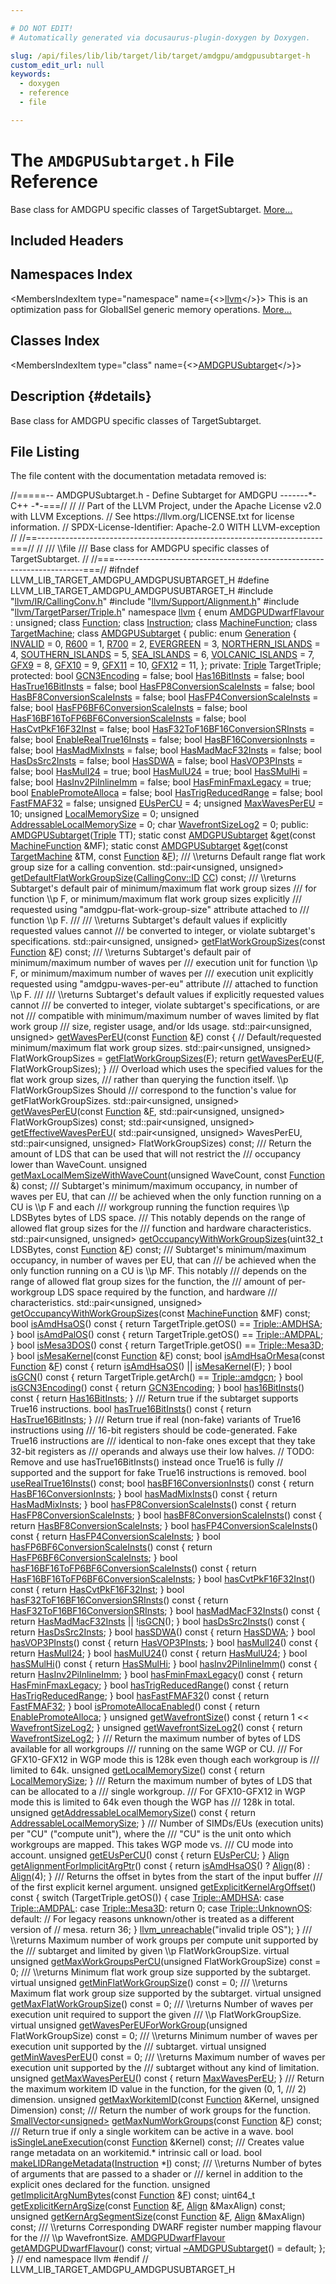 ```yaml
---

# DO NOT EDIT!
# Automatically generated via docusaurus-plugin-doxygen by Doxygen.

slug: /api/files/lib/lib/target/lib/target/amdgpu/amdgpusubtarget-h
custom_edit_url: null
keywords:
  - doxygen
  - reference
  - file

---
```





# The `AMDGPUSubtarget.h` File Reference

<DoxygenPage pluginConfig={pluginConfig}>

Base class for AMDGPU specific classes of TargetSubtarget. <a href="#details">More...</a>

## Included Headers

<IncludesList>
<IncludesListItem
  filePath="llvm/IR/CallingConv.h"
  permalink="/docs/api/files/include/include/llvm/include/llvm/ir/callingconv-h"
  isLocal="true" />
<IncludesListItem
  filePath="llvm/Support/Alignment.h"
  permalink="/docs/api/files/include/include/llvm/include/llvm/support/alignment-h"
  isLocal="true" />
<IncludesListItem
  filePath="llvm/TargetParser/Triple.h"
  permalink="/docs/api/files/include/include/llvm/include/llvm/targetparser/triple-h"
  isLocal="true" />
</IncludesList>

## Namespaces Index

<MembersIndex>

<MembersIndexItem
  type="namespace"
  name={<><a href="/docs/api/namespaces/llvm">llvm</a></>}>
This is an optimization pass for GlobalISel generic memory operations. <a href="/docs/api/namespaces/llvm/#details">More...</a>
</MembersIndexItem>

</MembersIndex>

## Classes Index

<MembersIndex>

<MembersIndexItem
  type="class"
  name={<><a href="/docs/api/classes/llvm/amdgpusubtarget">AMDGPUSubtarget</a></>}>
</MembersIndexItem>

</MembersIndex>

## Description {#details}

Base class for AMDGPU specific classes of TargetSubtarget.

## File Listing

The file content with the documentation metadata removed is:

<ProgramListing>

<Link id="l00001" /><CodeLine lineNumber="1"><Highlight kind="comment">//=====-- AMDGPUSubtarget.h - Define Subtarget for AMDGPU -------&#42;- C++ -&#42;-===//</Highlight><Highlight kind="normal"></Highlight></CodeLine>
<Link id="l00002" /><CodeLine lineNumber="2"><Highlight kind="normal"></Highlight><Highlight kind="comment">//</Highlight><Highlight kind="normal"></Highlight></CodeLine>
<Link id="l00003" /><CodeLine lineNumber="3"><Highlight kind="normal"></Highlight><Highlight kind="comment">// Part of the LLVM Project, under the Apache License v2.0 with LLVM Exceptions.</Highlight><Highlight kind="normal"></Highlight></CodeLine>
<Link id="l00004" /><CodeLine lineNumber="4"><Highlight kind="normal"></Highlight><Highlight kind="comment">// See https://llvm.org/LICENSE.txt for license information.</Highlight><Highlight kind="normal"></Highlight></CodeLine>
<Link id="l00005" /><CodeLine lineNumber="5"><Highlight kind="normal"></Highlight><Highlight kind="comment">// SPDX-License-Identifier: Apache-2.0 WITH LLVM-exception</Highlight><Highlight kind="normal"></Highlight></CodeLine>
<Link id="l00006" /><CodeLine lineNumber="6"><Highlight kind="normal"></Highlight><Highlight kind="comment">//</Highlight><Highlight kind="normal"></Highlight></CodeLine>
<Link id="l00007" /><CodeLine lineNumber="7"><Highlight kind="normal"></Highlight><Highlight kind="comment">//==-----------------------------------------------------------------------===//</Highlight><Highlight kind="normal"></Highlight></CodeLine>
<Link id="l00008" /><CodeLine lineNumber="8"><Highlight kind="normal"></Highlight><Highlight kind="comment">//</Highlight><Highlight kind="comment"></Highlight></CodeLine>
<Link id="l00009" /><CodeLine lineNumber="9"><Highlight kind="comment">/// \\file</Highlight></CodeLine>
<Link id="l00010" /><CodeLine lineNumber="10"><Highlight kind="comment">/// Base class for AMDGPU specific classes of TargetSubtarget.</Highlight><Highlight kind="normal"></Highlight></CodeLine>
<Link id="l00011" /><CodeLine lineNumber="11"><Highlight kind="normal"></Highlight><Highlight kind="comment">//</Highlight><Highlight kind="normal"></Highlight></CodeLine>
<Link id="l00012" /><CodeLine lineNumber="12"><Highlight kind="normal"></Highlight><Highlight kind="comment">//===----------------------------------------------------------------------===//</Highlight><Highlight kind="normal"></Highlight></CodeLine>
<Link id="l00013" /><CodeLine lineNumber="13"><Highlight kind="normal"></Highlight></CodeLine>
<Link id="l00014" /><CodeLine lineNumber="14"><Highlight kind="normal"></Highlight><Highlight kind="preprocessor">#ifndef LLVM&#95;LIB&#95;TARGET&#95;AMDGPU&#95;AMDGPUSUBTARGET&#95;H</Highlight><Highlight kind="normal"></Highlight></CodeLine>
<Link id="l00015" /><CodeLine lineNumber="15"><Highlight kind="normal"></Highlight><Highlight kind="preprocessor">#define LLVM&#95;LIB&#95;TARGET&#95;AMDGPU&#95;AMDGPUSUBTARGET&#95;H</Highlight><Highlight kind="normal"></Highlight></CodeLine>
<Link id="l00016" /><CodeLine lineNumber="16"><Highlight kind="normal"></Highlight></CodeLine>
<Link id="l00017" /><CodeLine lineNumber="17"><Highlight kind="normal"></Highlight><Highlight kind="preprocessor">#include &quot;<a href="/docs/api/files/include/include/llvm/include/llvm/ir/callingconv-h">llvm/IR/CallingConv.h</a>&quot;</Highlight><Highlight kind="normal"></Highlight></CodeLine>
<Link id="l00018" /><CodeLine lineNumber="18"><Highlight kind="normal"></Highlight><Highlight kind="preprocessor">#include &quot;<a href="/docs/api/files/include/include/llvm/include/llvm/support/alignment-h">llvm/Support/Alignment.h</a>&quot;</Highlight><Highlight kind="normal"></Highlight></CodeLine>
<Link id="l00019" /><CodeLine lineNumber="19"><Highlight kind="normal"></Highlight><Highlight kind="preprocessor">#include &quot;<a href="/docs/api/files/include/include/llvm/include/llvm/targetparser/triple-h">llvm/TargetParser/Triple.h</a>&quot;</Highlight><Highlight kind="normal"></Highlight></CodeLine>
<Link id="l00020" /><CodeLine lineNumber="20"><Highlight kind="normal"></Highlight></CodeLine>
<Link id="l00021" /><CodeLine lineNumber="21"><Highlight kind="normal"></Highlight><Highlight kind="keyword">namespace </Highlight><Highlight kind="normal"><a href="/docs/api/namespaces/llvm">llvm</a> &#123;</Highlight></CodeLine>
<Link id="l00022" /><CodeLine lineNumber="22"><Highlight kind="normal"></Highlight></CodeLine>
<Link id="l00023" /><CodeLine lineNumber="23"><Highlight kind="normal"></Highlight><Highlight kind="keyword">enum</Highlight><Highlight kind="normal"> <a href="/docs/api/namespaces/llvm/#af6d8de6e1f81b4c8ff8de2533458913d">AMDGPUDwarfFlavour</a> : unsigned;</Highlight></CodeLine>
<Link id="l00024" /><CodeLine lineNumber="24"><Highlight kind="normal"></Highlight><Highlight kind="keyword">class </Highlight><Highlight kind="normal"><a href="/docs/api/classes/llvm/function">Function</a>;</Highlight></CodeLine>
<Link id="l00025" /><CodeLine lineNumber="25"><Highlight kind="normal"></Highlight><Highlight kind="keyword">class </Highlight><Highlight kind="normal"><a href="/docs/api/classes/llvm/instruction">Instruction</a>;</Highlight></CodeLine>
<Link id="l00026" /><CodeLine lineNumber="26"><Highlight kind="normal"></Highlight><Highlight kind="keyword">class </Highlight><Highlight kind="normal"><a href="/docs/api/classes/llvm/machinefunction">MachineFunction</a>;</Highlight></CodeLine>
<Link id="l00027" /><CodeLine lineNumber="27"><Highlight kind="normal"></Highlight><Highlight kind="keyword">class </Highlight><Highlight kind="normal"><a href="/docs/api/classes/llvm/targetmachine">TargetMachine</a>;</Highlight></CodeLine>
<Link id="l00028" /><CodeLine lineNumber="28"><Highlight kind="normal"></Highlight></CodeLine>
<Link id="l00029" /><CodeLine lineNumber="29" lineLink="/docs/api/classes/llvm/amdgpusubtarget"><Highlight kind="normal"></Highlight><Highlight kind="keyword">class </Highlight><Highlight kind="normal"><a href="/docs/api/classes/llvm/amdgpusubtarget/#aad4744328912a86e07d71374296cb44e">AMDGPUSubtarget</a> &#123;</Highlight></CodeLine>
<Link id="l00030" /><CodeLine lineNumber="30"><Highlight kind="normal"></Highlight><Highlight kind="keyword">public</Highlight><Highlight kind="normal">:</Highlight></CodeLine>
<Link id="l00031" /><CodeLine lineNumber="31" lineLink="/docs/api/classes/llvm/amdgpusubtarget/#a53c0ee4138bfbf9e0410a65e0eaa36e2"><Highlight kind="normal">  </Highlight><Highlight kind="keyword">enum</Highlight><Highlight kind="normal"> <a href="/docs/api/classes/llvm/amdgpusubtarget/#a53c0ee4138bfbf9e0410a65e0eaa36e2">Generation</a> &#123;</Highlight></CodeLine>
<Link id="l00032" /><CodeLine lineNumber="32" lineLink="/docs/api/classes/llvm/amdgpusubtarget/#a53c0ee4138bfbf9e0410a65e0eaa36e2a44ffb5f3120d0b92ed40f4ee48ada81e"><Highlight kind="normal">    <a href="/docs/api/classes/llvm/amdgpusubtarget/#a53c0ee4138bfbf9e0410a65e0eaa36e2a44ffb5f3120d0b92ed40f4ee48ada81e">INVALID</a> = 0,</Highlight></CodeLine>
<Link id="l00033" /><CodeLine lineNumber="33" lineLink="/docs/api/classes/llvm/amdgpusubtarget/#a53c0ee4138bfbf9e0410a65e0eaa36e2ab901507f175eea2133e8779a0a962ae0"><Highlight kind="normal">    <a href="/docs/api/classes/llvm/amdgpusubtarget/#a53c0ee4138bfbf9e0410a65e0eaa36e2ab901507f175eea2133e8779a0a962ae0">R600</a> = 1,</Highlight></CodeLine>
<Link id="l00034" /><CodeLine lineNumber="34" lineLink="/docs/api/classes/llvm/amdgpusubtarget/#a53c0ee4138bfbf9e0410a65e0eaa36e2a596455aad4b8b4c3aa649e5b227c2ee8"><Highlight kind="normal">    <a href="/docs/api/classes/llvm/amdgpusubtarget/#a53c0ee4138bfbf9e0410a65e0eaa36e2a596455aad4b8b4c3aa649e5b227c2ee8">R700</a> = 2,</Highlight></CodeLine>
<Link id="l00035" /><CodeLine lineNumber="35" lineLink="/docs/api/classes/llvm/amdgpusubtarget/#a53c0ee4138bfbf9e0410a65e0eaa36e2a2c2ada0fee5d63ea6a21e292bf24c815"><Highlight kind="normal">    <a href="/docs/api/classes/llvm/amdgpusubtarget/#a53c0ee4138bfbf9e0410a65e0eaa36e2a2c2ada0fee5d63ea6a21e292bf24c815">EVERGREEN</a> = 3,</Highlight></CodeLine>
<Link id="l00036" /><CodeLine lineNumber="36" lineLink="/docs/api/classes/llvm/amdgpusubtarget/#a53c0ee4138bfbf9e0410a65e0eaa36e2a99cd0ffdd2bb133080a521fb1fb9faad"><Highlight kind="normal">    <a href="/docs/api/classes/llvm/amdgpusubtarget/#a53c0ee4138bfbf9e0410a65e0eaa36e2a99cd0ffdd2bb133080a521fb1fb9faad">NORTHERN&#95;ISLANDS</a> = 4,</Highlight></CodeLine>
<Link id="l00037" /><CodeLine lineNumber="37" lineLink="/docs/api/classes/llvm/amdgpusubtarget/#a53c0ee4138bfbf9e0410a65e0eaa36e2aafd52d574f92cc47671a38d95bca9988"><Highlight kind="normal">    <a href="/docs/api/classes/llvm/amdgpusubtarget/#a53c0ee4138bfbf9e0410a65e0eaa36e2aafd52d574f92cc47671a38d95bca9988">SOUTHERN&#95;ISLANDS</a> = 5,</Highlight></CodeLine>
<Link id="l00038" /><CodeLine lineNumber="38" lineLink="/docs/api/classes/llvm/amdgpusubtarget/#a53c0ee4138bfbf9e0410a65e0eaa36e2a5a040cb5d61ebf76561fcb74c4a77970"><Highlight kind="normal">    <a href="/docs/api/classes/llvm/amdgpusubtarget/#a53c0ee4138bfbf9e0410a65e0eaa36e2a5a040cb5d61ebf76561fcb74c4a77970">SEA&#95;ISLANDS</a> = 6,</Highlight></CodeLine>
<Link id="l00039" /><CodeLine lineNumber="39" lineLink="/docs/api/classes/llvm/amdgpusubtarget/#a53c0ee4138bfbf9e0410a65e0eaa36e2aef8609af541a5b1b01484b29d0f62534"><Highlight kind="normal">    <a href="/docs/api/classes/llvm/amdgpusubtarget/#a53c0ee4138bfbf9e0410a65e0eaa36e2aef8609af541a5b1b01484b29d0f62534">VOLCANIC&#95;ISLANDS</a> = 7,</Highlight></CodeLine>
<Link id="l00040" /><CodeLine lineNumber="40" lineLink="/docs/api/classes/llvm/amdgpusubtarget/#a53c0ee4138bfbf9e0410a65e0eaa36e2a27bbb8548ee933d0231565d6ed407307"><Highlight kind="normal">    <a href="/docs/api/classes/llvm/amdgpusubtarget/#a53c0ee4138bfbf9e0410a65e0eaa36e2a27bbb8548ee933d0231565d6ed407307">GFX9</a> = 8,</Highlight></CodeLine>
<Link id="l00041" /><CodeLine lineNumber="41" lineLink="/docs/api/classes/llvm/amdgpusubtarget/#a53c0ee4138bfbf9e0410a65e0eaa36e2a0a29519a2da61e1cf78d898e26fef446"><Highlight kind="normal">    <a href="/docs/api/classes/llvm/amdgpusubtarget/#a53c0ee4138bfbf9e0410a65e0eaa36e2a0a29519a2da61e1cf78d898e26fef446">GFX10</a> = 9,</Highlight></CodeLine>
<Link id="l00042" /><CodeLine lineNumber="42" lineLink="/docs/api/classes/llvm/amdgpusubtarget/#a53c0ee4138bfbf9e0410a65e0eaa36e2afee0105d2e947dda0884cc47a33c93b7"><Highlight kind="normal">    <a href="/docs/api/classes/llvm/amdgpusubtarget/#a53c0ee4138bfbf9e0410a65e0eaa36e2afee0105d2e947dda0884cc47a33c93b7">GFX11</a> = 10,</Highlight></CodeLine>
<Link id="l00043" /><CodeLine lineNumber="43" lineLink="/docs/api/classes/llvm/amdgpusubtarget/#a53c0ee4138bfbf9e0410a65e0eaa36e2a41fdc37fae4d310162da1fea46a8aca8"><Highlight kind="normal">    <a href="/docs/api/classes/llvm/amdgpusubtarget/#a53c0ee4138bfbf9e0410a65e0eaa36e2a41fdc37fae4d310162da1fea46a8aca8">GFX12</a> = 11,</Highlight></CodeLine>
<Link id="l00044" /><CodeLine lineNumber="44"><Highlight kind="normal">  &#125;;</Highlight></CodeLine>
<Link id="l00045" /><CodeLine lineNumber="45"><Highlight kind="normal"></Highlight></CodeLine>
<Link id="l00046" /><CodeLine lineNumber="46"><Highlight kind="normal"></Highlight><Highlight kind="keyword">private</Highlight><Highlight kind="normal">:</Highlight></CodeLine>
<Link id="l00047" /><CodeLine lineNumber="47"><Highlight kind="normal">  <a href="/docs/api/classes/llvm/triple">Triple</a> TargetTriple;</Highlight></CodeLine>
<Link id="l00048" /><CodeLine lineNumber="48"><Highlight kind="normal"></Highlight></CodeLine>
<Link id="l00049" /><CodeLine lineNumber="49"><Highlight kind="normal"></Highlight><Highlight kind="keyword">protected</Highlight><Highlight kind="normal">:</Highlight></CodeLine>
<Link id="l00050" /><CodeLine lineNumber="50" lineLink="/docs/api/classes/llvm/amdgpusubtarget/#a896140031bd868d30134bdda50b87ba0"><Highlight kind="normal">  </Highlight><Highlight kind="keywordtype">bool</Highlight><Highlight kind="normal"> <a href="/docs/api/classes/llvm/amdgpusubtarget/#a896140031bd868d30134bdda50b87ba0">GCN3Encoding</a> = </Highlight><Highlight kind="keyword">false</Highlight><Highlight kind="normal">;</Highlight></CodeLine>
<Link id="l00051" /><CodeLine lineNumber="51" lineLink="/docs/api/classes/llvm/amdgpusubtarget/#a4d7161735d42acb9779551442b84b89c"><Highlight kind="normal">  </Highlight><Highlight kind="keywordtype">bool</Highlight><Highlight kind="normal"> <a href="/docs/api/classes/llvm/amdgpusubtarget/#a4d7161735d42acb9779551442b84b89c">Has16BitInsts</a> = </Highlight><Highlight kind="keyword">false</Highlight><Highlight kind="normal">;</Highlight></CodeLine>
<Link id="l00052" /><CodeLine lineNumber="52" lineLink="/docs/api/classes/llvm/amdgpusubtarget/#a3d98b4e8cc839b91344a58024287f485"><Highlight kind="normal">  </Highlight><Highlight kind="keywordtype">bool</Highlight><Highlight kind="normal"> <a href="/docs/api/classes/llvm/amdgpusubtarget/#a3d98b4e8cc839b91344a58024287f485">HasTrue16BitInsts</a> = </Highlight><Highlight kind="keyword">false</Highlight><Highlight kind="normal">;</Highlight></CodeLine>
<Link id="l00053" /><CodeLine lineNumber="53" lineLink="/docs/api/classes/llvm/amdgpusubtarget/#ac64e7644aaed99664bba6767796e1bf7"><Highlight kind="normal">  </Highlight><Highlight kind="keywordtype">bool</Highlight><Highlight kind="normal"> <a href="/docs/api/classes/llvm/amdgpusubtarget/#ac64e7644aaed99664bba6767796e1bf7">HasFP8ConversionScaleInsts</a> = </Highlight><Highlight kind="keyword">false</Highlight><Highlight kind="normal">;</Highlight></CodeLine>
<Link id="l00054" /><CodeLine lineNumber="54" lineLink="/docs/api/classes/llvm/amdgpusubtarget/#ae131a6c887f087652977eaf70b68081d"><Highlight kind="normal">  </Highlight><Highlight kind="keywordtype">bool</Highlight><Highlight kind="normal"> <a href="/docs/api/classes/llvm/amdgpusubtarget/#ae131a6c887f087652977eaf70b68081d">HasBF8ConversionScaleInsts</a> = </Highlight><Highlight kind="keyword">false</Highlight><Highlight kind="normal">;</Highlight></CodeLine>
<Link id="l00055" /><CodeLine lineNumber="55" lineLink="/docs/api/classes/llvm/amdgpusubtarget/#a4eafc9888444aff35e3d642527911060"><Highlight kind="normal">  </Highlight><Highlight kind="keywordtype">bool</Highlight><Highlight kind="normal"> <a href="/docs/api/classes/llvm/amdgpusubtarget/#a4eafc9888444aff35e3d642527911060">HasFP4ConversionScaleInsts</a> = </Highlight><Highlight kind="keyword">false</Highlight><Highlight kind="normal">;</Highlight></CodeLine>
<Link id="l00056" /><CodeLine lineNumber="56" lineLink="/docs/api/classes/llvm/amdgpusubtarget/#a531fc642707984d4dcca6d9ddb7609a0"><Highlight kind="normal">  </Highlight><Highlight kind="keywordtype">bool</Highlight><Highlight kind="normal"> <a href="/docs/api/classes/llvm/amdgpusubtarget/#a531fc642707984d4dcca6d9ddb7609a0">HasFP6BF6ConversionScaleInsts</a> = </Highlight><Highlight kind="keyword">false</Highlight><Highlight kind="normal">;</Highlight></CodeLine>
<Link id="l00057" /><CodeLine lineNumber="57" lineLink="/docs/api/classes/llvm/amdgpusubtarget/#a7987837d211b7a48f3f33e19f2430acf"><Highlight kind="normal">  </Highlight><Highlight kind="keywordtype">bool</Highlight><Highlight kind="normal"> <a href="/docs/api/classes/llvm/amdgpusubtarget/#a7987837d211b7a48f3f33e19f2430acf">HasF16BF16ToFP6BF6ConversionScaleInsts</a> = </Highlight><Highlight kind="keyword">false</Highlight><Highlight kind="normal">;</Highlight></CodeLine>
<Link id="l00058" /><CodeLine lineNumber="58" lineLink="/docs/api/classes/llvm/amdgpusubtarget/#ad01523a98a233e74cfc2ceb8b78898a5"><Highlight kind="normal">  </Highlight><Highlight kind="keywordtype">bool</Highlight><Highlight kind="normal"> <a href="/docs/api/classes/llvm/amdgpusubtarget/#ad01523a98a233e74cfc2ceb8b78898a5">HasCvtPkF16F32Inst</a> = </Highlight><Highlight kind="keyword">false</Highlight><Highlight kind="normal">;</Highlight></CodeLine>
<Link id="l00059" /><CodeLine lineNumber="59" lineLink="/docs/api/classes/llvm/amdgpusubtarget/#a86a489ba3602dafab21e2bd41dcd161d"><Highlight kind="normal">  </Highlight><Highlight kind="keywordtype">bool</Highlight><Highlight kind="normal"> <a href="/docs/api/classes/llvm/amdgpusubtarget/#a86a489ba3602dafab21e2bd41dcd161d">HasF32ToF16BF16ConversionSRInsts</a> = </Highlight><Highlight kind="keyword">false</Highlight><Highlight kind="normal">;</Highlight></CodeLine>
<Link id="l00060" /><CodeLine lineNumber="60" lineLink="/docs/api/classes/llvm/amdgpusubtarget/#a1b753745701e1223d2dd48ce726520ca"><Highlight kind="normal">  </Highlight><Highlight kind="keywordtype">bool</Highlight><Highlight kind="normal"> <a href="/docs/api/classes/llvm/amdgpusubtarget/#a1b753745701e1223d2dd48ce726520ca">EnableRealTrue16Insts</a> = </Highlight><Highlight kind="keyword">false</Highlight><Highlight kind="normal">;</Highlight></CodeLine>
<Link id="l00061" /><CodeLine lineNumber="61" lineLink="/docs/api/classes/llvm/amdgpusubtarget/#aecfd21509bf46cfb6a4902ed1b6df58c"><Highlight kind="normal">  </Highlight><Highlight kind="keywordtype">bool</Highlight><Highlight kind="normal"> <a href="/docs/api/classes/llvm/amdgpusubtarget/#aecfd21509bf46cfb6a4902ed1b6df58c">HasBF16ConversionInsts</a> = </Highlight><Highlight kind="keyword">false</Highlight><Highlight kind="normal">;</Highlight></CodeLine>
<Link id="l00062" /><CodeLine lineNumber="62" lineLink="/docs/api/classes/llvm/amdgpusubtarget/#af4bb1f4c115c9dbd6be786152a46b0cf"><Highlight kind="normal">  </Highlight><Highlight kind="keywordtype">bool</Highlight><Highlight kind="normal"> <a href="/docs/api/classes/llvm/amdgpusubtarget/#af4bb1f4c115c9dbd6be786152a46b0cf">HasMadMixInsts</a> = </Highlight><Highlight kind="keyword">false</Highlight><Highlight kind="normal">;</Highlight></CodeLine>
<Link id="l00063" /><CodeLine lineNumber="63" lineLink="/docs/api/classes/llvm/amdgpusubtarget/#ae20ef2fb682f8b3cb3e119de73a8160a"><Highlight kind="normal">  </Highlight><Highlight kind="keywordtype">bool</Highlight><Highlight kind="normal"> <a href="/docs/api/classes/llvm/amdgpusubtarget/#ae20ef2fb682f8b3cb3e119de73a8160a">HasMadMacF32Insts</a> = </Highlight><Highlight kind="keyword">false</Highlight><Highlight kind="normal">;</Highlight></CodeLine>
<Link id="l00064" /><CodeLine lineNumber="64" lineLink="/docs/api/classes/llvm/amdgpusubtarget/#a31db56c440171a1339c2c91137bdbd4f"><Highlight kind="normal">  </Highlight><Highlight kind="keywordtype">bool</Highlight><Highlight kind="normal"> <a href="/docs/api/classes/llvm/amdgpusubtarget/#a31db56c440171a1339c2c91137bdbd4f">HasDsSrc2Insts</a> = </Highlight><Highlight kind="keyword">false</Highlight><Highlight kind="normal">;</Highlight></CodeLine>
<Link id="l00065" /><CodeLine lineNumber="65" lineLink="/docs/api/classes/llvm/amdgpusubtarget/#ae1d6fcc49fec3a1473ab365481d62a63"><Highlight kind="normal">  </Highlight><Highlight kind="keywordtype">bool</Highlight><Highlight kind="normal"> <a href="/docs/api/classes/llvm/amdgpusubtarget/#ae1d6fcc49fec3a1473ab365481d62a63">HasSDWA</a> = </Highlight><Highlight kind="keyword">false</Highlight><Highlight kind="normal">;</Highlight></CodeLine>
<Link id="l00066" /><CodeLine lineNumber="66" lineLink="/docs/api/classes/llvm/amdgpusubtarget/#ad6c38f11037a47bbf1ec089d056670bb"><Highlight kind="normal">  </Highlight><Highlight kind="keywordtype">bool</Highlight><Highlight kind="normal"> <a href="/docs/api/classes/llvm/amdgpusubtarget/#ad6c38f11037a47bbf1ec089d056670bb">HasVOP3PInsts</a> = </Highlight><Highlight kind="keyword">false</Highlight><Highlight kind="normal">;</Highlight></CodeLine>
<Link id="l00067" /><CodeLine lineNumber="67" lineLink="/docs/api/classes/llvm/amdgpusubtarget/#a9b8690134a2beedb8267421790f6c582"><Highlight kind="normal">  </Highlight><Highlight kind="keywordtype">bool</Highlight><Highlight kind="normal"> <a href="/docs/api/classes/llvm/amdgpusubtarget/#a9b8690134a2beedb8267421790f6c582">HasMulI24</a> = </Highlight><Highlight kind="keyword">true</Highlight><Highlight kind="normal">;</Highlight></CodeLine>
<Link id="l00068" /><CodeLine lineNumber="68" lineLink="/docs/api/classes/llvm/amdgpusubtarget/#a9675836888b91c75d31ba9665e1dee03"><Highlight kind="normal">  </Highlight><Highlight kind="keywordtype">bool</Highlight><Highlight kind="normal"> <a href="/docs/api/classes/llvm/amdgpusubtarget/#a9675836888b91c75d31ba9665e1dee03">HasMulU24</a> = </Highlight><Highlight kind="keyword">true</Highlight><Highlight kind="normal">;</Highlight></CodeLine>
<Link id="l00069" /><CodeLine lineNumber="69" lineLink="/docs/api/classes/llvm/amdgpusubtarget/#a752e3e8e514e13b70cf1d092b9746e89"><Highlight kind="normal">  </Highlight><Highlight kind="keywordtype">bool</Highlight><Highlight kind="normal"> <a href="/docs/api/classes/llvm/amdgpusubtarget/#a752e3e8e514e13b70cf1d092b9746e89">HasSMulHi</a> = </Highlight><Highlight kind="keyword">false</Highlight><Highlight kind="normal">;</Highlight></CodeLine>
<Link id="l00070" /><CodeLine lineNumber="70" lineLink="/docs/api/classes/llvm/amdgpusubtarget/#abfc50f2d6a9f6fd298e641b1134ac5da"><Highlight kind="normal">  </Highlight><Highlight kind="keywordtype">bool</Highlight><Highlight kind="normal"> <a href="/docs/api/classes/llvm/amdgpusubtarget/#abfc50f2d6a9f6fd298e641b1134ac5da">HasInv2PiInlineImm</a> = </Highlight><Highlight kind="keyword">false</Highlight><Highlight kind="normal">;</Highlight></CodeLine>
<Link id="l00071" /><CodeLine lineNumber="71" lineLink="/docs/api/classes/llvm/amdgpusubtarget/#a0f40e9682781a1c311ff686ff29a573a"><Highlight kind="normal">  </Highlight><Highlight kind="keywordtype">bool</Highlight><Highlight kind="normal"> <a href="/docs/api/classes/llvm/amdgpusubtarget/#a0f40e9682781a1c311ff686ff29a573a">HasFminFmaxLegacy</a> = </Highlight><Highlight kind="keyword">true</Highlight><Highlight kind="normal">;</Highlight></CodeLine>
<Link id="l00072" /><CodeLine lineNumber="72" lineLink="/docs/api/classes/llvm/amdgpusubtarget/#ac452f14589dc487073d6394cfb72ad76"><Highlight kind="normal">  </Highlight><Highlight kind="keywordtype">bool</Highlight><Highlight kind="normal"> <a href="/docs/api/classes/llvm/amdgpusubtarget/#ac452f14589dc487073d6394cfb72ad76">EnablePromoteAlloca</a> = </Highlight><Highlight kind="keyword">false</Highlight><Highlight kind="normal">;</Highlight></CodeLine>
<Link id="l00073" /><CodeLine lineNumber="73" lineLink="/docs/api/classes/llvm/amdgpusubtarget/#a9f296ec0b2e98fbafc7030ace69aebc5"><Highlight kind="normal">  </Highlight><Highlight kind="keywordtype">bool</Highlight><Highlight kind="normal"> <a href="/docs/api/classes/llvm/amdgpusubtarget/#a9f296ec0b2e98fbafc7030ace69aebc5">HasTrigReducedRange</a> = </Highlight><Highlight kind="keyword">false</Highlight><Highlight kind="normal">;</Highlight></CodeLine>
<Link id="l00074" /><CodeLine lineNumber="74" lineLink="/docs/api/classes/llvm/amdgpusubtarget/#a8c67366a000ddb6766063ce591e30e39"><Highlight kind="normal">  </Highlight><Highlight kind="keywordtype">bool</Highlight><Highlight kind="normal"> <a href="/docs/api/classes/llvm/amdgpusubtarget/#a8c67366a000ddb6766063ce591e30e39">FastFMAF32</a> = </Highlight><Highlight kind="keyword">false</Highlight><Highlight kind="normal">;</Highlight></CodeLine>
<Link id="l00075" /><CodeLine lineNumber="75" lineLink="/docs/api/classes/llvm/amdgpusubtarget/#a5443dc7c0f90739fe217013b0a6b6206"><Highlight kind="normal">  </Highlight><Highlight kind="keywordtype">unsigned</Highlight><Highlight kind="normal"> <a href="/docs/api/classes/llvm/amdgpusubtarget/#a5443dc7c0f90739fe217013b0a6b6206">EUsPerCU</a> = 4;</Highlight></CodeLine>
<Link id="l00076" /><CodeLine lineNumber="76" lineLink="/docs/api/classes/llvm/amdgpusubtarget/#a94e255f5cda4e44bebeabdbf414e6248"><Highlight kind="normal">  </Highlight><Highlight kind="keywordtype">unsigned</Highlight><Highlight kind="normal"> <a href="/docs/api/classes/llvm/amdgpusubtarget/#a94e255f5cda4e44bebeabdbf414e6248">MaxWavesPerEU</a> = 10;</Highlight></CodeLine>
<Link id="l00077" /><CodeLine lineNumber="77" lineLink="/docs/api/classes/llvm/amdgpusubtarget/#a943378cfc586b0e07ae5899d72c522db"><Highlight kind="normal">  </Highlight><Highlight kind="keywordtype">unsigned</Highlight><Highlight kind="normal"> <a href="/docs/api/classes/llvm/amdgpusubtarget/#a943378cfc586b0e07ae5899d72c522db">LocalMemorySize</a> = 0;</Highlight></CodeLine>
<Link id="l00078" /><CodeLine lineNumber="78" lineLink="/docs/api/classes/llvm/amdgpusubtarget/#ac8a473e77f57a3e0d70375277e45c6b7"><Highlight kind="normal">  </Highlight><Highlight kind="keywordtype">unsigned</Highlight><Highlight kind="normal"> <a href="/docs/api/classes/llvm/amdgpusubtarget/#ac8a473e77f57a3e0d70375277e45c6b7">AddressableLocalMemorySize</a> = 0;</Highlight></CodeLine>
<Link id="l00079" /><CodeLine lineNumber="79" lineLink="/docs/api/classes/llvm/amdgpusubtarget/#a1a16fa16d81293a0114e664d9f290114"><Highlight kind="normal">  </Highlight><Highlight kind="keywordtype">char</Highlight><Highlight kind="normal"> <a href="/docs/api/classes/llvm/amdgpusubtarget/#a1a16fa16d81293a0114e664d9f290114">WavefrontSizeLog2</a> = 0;</Highlight></CodeLine>
<Link id="l00080" /><CodeLine lineNumber="80"><Highlight kind="normal"></Highlight></CodeLine>
<Link id="l00081" /><CodeLine lineNumber="81"><Highlight kind="normal"></Highlight><Highlight kind="keyword">public</Highlight><Highlight kind="normal">:</Highlight></CodeLine>
<Link id="l00082" /><CodeLine lineNumber="82"><Highlight kind="normal">  <a href="/docs/api/files/lib/lib/target/lib/target/amdgpu/amdgpuinstructionselector-cpp/#a12978c1b87569c406b81c0ff721d418a">AMDGPUSubtarget</a>(<a href="/docs/api/classes/llvm/triple">Triple</a> TT);</Highlight></CodeLine>
<Link id="l00083" /><CodeLine lineNumber="83"><Highlight kind="normal"></Highlight></CodeLine>
<Link id="l00084" /><CodeLine lineNumber="84"><Highlight kind="normal">  </Highlight><Highlight kind="keyword">static</Highlight><Highlight kind="normal"> </Highlight><Highlight kind="keyword">const</Highlight><Highlight kind="normal"> <a href="/docs/api/classes/llvm/amdgpusubtarget/#aad4744328912a86e07d71374296cb44e">AMDGPUSubtarget</a> &amp;<a href="/docs/api/classes/llvm/amdgpusubtarget/#adbf8027ff0f01d2acccb979b5f79e5ca">get</a>(</Highlight><Highlight kind="keyword">const</Highlight><Highlight kind="normal"> <a href="/docs/api/classes/llvm/machinefunction">MachineFunction</a> &amp;MF);</Highlight></CodeLine>
<Link id="l00085" /><CodeLine lineNumber="85"><Highlight kind="normal">  </Highlight><Highlight kind="keyword">static</Highlight><Highlight kind="normal"> </Highlight><Highlight kind="keyword">const</Highlight><Highlight kind="normal"> <a href="/docs/api/classes/llvm/amdgpusubtarget/#aad4744328912a86e07d71374296cb44e">AMDGPUSubtarget</a> &amp;<a href="/docs/api/classes/llvm/amdgpusubtarget/#adbf8027ff0f01d2acccb979b5f79e5ca">get</a>(</Highlight><Highlight kind="keyword">const</Highlight><Highlight kind="normal"> <a href="/docs/api/classes/llvm/targetmachine">TargetMachine</a> &amp;TM,</Highlight></CodeLine>
<Link id="l00086" /><CodeLine lineNumber="86"><Highlight kind="normal">                                    </Highlight><Highlight kind="keyword">const</Highlight><Highlight kind="normal"> <a href="/docs/api/classes/llvm/function">Function</a> &amp;<a href="/docs/api/files/lib/lib/support/md5-cpp/#a96d73bbd7af15cb1fc38c3f4a3bd82e9">F</a>);</Highlight></CodeLine>
<Link id="l00087" /><CodeLine lineNumber="87"><Highlight kind="normal"></Highlight><Highlight kind="comment"></Highlight></CodeLine>
<Link id="l00088" /><CodeLine lineNumber="88"><Highlight kind="comment">  /// \\returns Default range flat work group size for a calling convention.</Highlight><Highlight kind="normal"></Highlight></CodeLine>
<Link id="l00089" /><CodeLine lineNumber="89"><Highlight kind="normal">  std::pair&lt;unsigned, unsigned&gt; <a href="/docs/api/classes/llvm/amdgpusubtarget/#a1068b7ada5cc9c27785b06ec8a8f8782">getDefaultFlatWorkGroupSize</a>(<a href="/docs/api/namespaces/llvm/callingconv/#abdf8cf606905c10634e831390981b0ed">CallingConv::ID</a> <a href="/docs/api/files/lib/lib/target/lib/target/riscv/riscvredundantcopyelimination-cpp/#a77c69067ae8279bc00ab8757731e90d7">CC</a>) </Highlight><Highlight kind="keyword">const</Highlight><Highlight kind="normal">;</Highlight></CodeLine>
<Link id="l00090" /><CodeLine lineNumber="90"><Highlight kind="normal"></Highlight><Highlight kind="comment"></Highlight></CodeLine>
<Link id="l00091" /><CodeLine lineNumber="91"><Highlight kind="comment">  /// \\returns Subtarget&#39;s default pair of minimum/maximum flat work group sizes</Highlight></CodeLine>
<Link id="l00092" /><CodeLine lineNumber="92"><Highlight kind="comment">  /// for function \\p F, or minimum/maximum flat work group sizes explicitly</Highlight></CodeLine>
<Link id="l00093" /><CodeLine lineNumber="93"><Highlight kind="comment">  /// requested using &quot;amdgpu-flat-work-group-size&quot; attribute attached to</Highlight></CodeLine>
<Link id="l00094" /><CodeLine lineNumber="94"><Highlight kind="comment">  /// function \\p F.</Highlight></CodeLine>
<Link id="l00095" /><CodeLine lineNumber="95"><Highlight kind="comment">  ///</Highlight></CodeLine>
<Link id="l00096" /><CodeLine lineNumber="96"><Highlight kind="comment">  /// \\returns Subtarget&#39;s default values if explicitly requested values cannot</Highlight></CodeLine>
<Link id="l00097" /><CodeLine lineNumber="97"><Highlight kind="comment">  /// be converted to integer, or violate subtarget&#39;s specifications.</Highlight><Highlight kind="normal"></Highlight></CodeLine>
<Link id="l00098" /><CodeLine lineNumber="98"><Highlight kind="normal">  std::pair&lt;unsigned, unsigned&gt; <a href="/docs/api/classes/llvm/amdgpusubtarget/#a52b3955112597a3fcbe612414ec40e79">getFlatWorkGroupSizes</a>(</Highlight><Highlight kind="keyword">const</Highlight><Highlight kind="normal"> <a href="/docs/api/classes/llvm/function">Function</a> &amp;<a href="/docs/api/files/lib/lib/support/md5-cpp/#a96d73bbd7af15cb1fc38c3f4a3bd82e9">F</a>) </Highlight><Highlight kind="keyword">const</Highlight><Highlight kind="normal">;</Highlight></CodeLine>
<Link id="l00099" /><CodeLine lineNumber="99"><Highlight kind="normal"></Highlight><Highlight kind="comment"></Highlight></CodeLine>
<Link id="l00100" /><CodeLine lineNumber="100"><Highlight kind="comment">  /// \\returns Subtarget&#39;s default pair of minimum/maximum number of waves per</Highlight></CodeLine>
<Link id="l00101" /><CodeLine lineNumber="101"><Highlight kind="comment">  /// execution unit for function \\p F, or minimum/maximum number of waves per</Highlight></CodeLine>
<Link id="l00102" /><CodeLine lineNumber="102"><Highlight kind="comment">  /// execution unit explicitly requested using &quot;amdgpu-waves-per-eu&quot; attribute</Highlight></CodeLine>
<Link id="l00103" /><CodeLine lineNumber="103"><Highlight kind="comment">  /// attached to function \\p F.</Highlight></CodeLine>
<Link id="l00104" /><CodeLine lineNumber="104"><Highlight kind="comment">  ///</Highlight></CodeLine>
<Link id="l00105" /><CodeLine lineNumber="105"><Highlight kind="comment">  /// \\returns Subtarget&#39;s default values if explicitly requested values cannot</Highlight></CodeLine>
<Link id="l00106" /><CodeLine lineNumber="106"><Highlight kind="comment">  /// be converted to integer, violate subtarget&#39;s specifications, or are not</Highlight></CodeLine>
<Link id="l00107" /><CodeLine lineNumber="107"><Highlight kind="comment">  /// compatible with minimum/maximum number of waves limited by flat work group</Highlight></CodeLine>
<Link id="l00108" /><CodeLine lineNumber="108"><Highlight kind="comment">  /// size, register usage, and/or lds usage.</Highlight><Highlight kind="normal"></Highlight></CodeLine>
<Link id="l00109" /><CodeLine lineNumber="109" lineLink="/docs/api/classes/llvm/amdgpusubtarget/#a3861ef4f23f9a124d85adbdd063dab9c"><Highlight kind="normal">  std::pair&lt;unsigned, unsigned&gt; <a href="/docs/api/classes/llvm/amdgpusubtarget/#a3861ef4f23f9a124d85adbdd063dab9c">getWavesPerEU</a>(</Highlight><Highlight kind="keyword">const</Highlight><Highlight kind="normal"> <a href="/docs/api/classes/llvm/function">Function</a> &amp;<a href="/docs/api/files/lib/lib/support/md5-cpp/#a96d73bbd7af15cb1fc38c3f4a3bd82e9">F</a>)</Highlight><Highlight kind="keyword"> const </Highlight><Highlight kind="normal">&#123;</Highlight></CodeLine>
<Link id="l00110" /><CodeLine lineNumber="110"><Highlight kind="normal">    </Highlight><Highlight kind="comment">// Default/requested minimum/maximum flat work group sizes.</Highlight><Highlight kind="normal"></Highlight></CodeLine>
<Link id="l00111" /><CodeLine lineNumber="111"><Highlight kind="normal">    std::pair&lt;unsigned, unsigned&gt; FlatWorkGroupSizes = <a href="/docs/api/classes/llvm/amdgpusubtarget/#a52b3955112597a3fcbe612414ec40e79">getFlatWorkGroupSizes</a>(<a href="/docs/api/files/lib/lib/support/md5-cpp/#a96d73bbd7af15cb1fc38c3f4a3bd82e9">F</a>);</Highlight></CodeLine>
<Link id="l00112" /><CodeLine lineNumber="112"><Highlight kind="normal">    </Highlight><Highlight kind="keywordflow">return</Highlight><Highlight kind="normal"> <a href="/docs/api/classes/llvm/amdgpusubtarget/#a3861ef4f23f9a124d85adbdd063dab9c">getWavesPerEU</a>(<a href="/docs/api/files/lib/lib/support/md5-cpp/#a96d73bbd7af15cb1fc38c3f4a3bd82e9">F</a>, FlatWorkGroupSizes);</Highlight></CodeLine>
<Link id="l00113" /><CodeLine lineNumber="113"><Highlight kind="normal">  &#125;</Highlight></CodeLine>
<Link id="l00114" /><CodeLine lineNumber="114"><Highlight kind="normal"></Highlight><Highlight kind="comment"></Highlight></CodeLine>
<Link id="l00115" /><CodeLine lineNumber="115"><Highlight kind="comment">  /// Overload which uses the specified values for the flat work group sizes,</Highlight></CodeLine>
<Link id="l00116" /><CodeLine lineNumber="116"><Highlight kind="comment">  /// rather than querying the function itself. \\p FlatWorkGroupSizes Should</Highlight></CodeLine>
<Link id="l00117" /><CodeLine lineNumber="117"><Highlight kind="comment">  /// correspond to the function&#39;s value for getFlatWorkGroupSizes.</Highlight><Highlight kind="normal"></Highlight></CodeLine>
<Link id="l00118" /><CodeLine lineNumber="118"><Highlight kind="normal">  std::pair&lt;unsigned, unsigned&gt;</Highlight></CodeLine>
<Link id="l00119" /><CodeLine lineNumber="119"><Highlight kind="normal">  <a href="/docs/api/classes/llvm/amdgpusubtarget/#a3861ef4f23f9a124d85adbdd063dab9c">getWavesPerEU</a>(</Highlight><Highlight kind="keyword">const</Highlight><Highlight kind="normal"> <a href="/docs/api/classes/llvm/function">Function</a> &amp;<a href="/docs/api/files/lib/lib/support/md5-cpp/#a96d73bbd7af15cb1fc38c3f4a3bd82e9">F</a>,</Highlight></CodeLine>
<Link id="l00120" /><CodeLine lineNumber="120"><Highlight kind="normal">                std::pair&lt;unsigned, unsigned&gt; FlatWorkGroupSizes) </Highlight><Highlight kind="keyword">const</Highlight><Highlight kind="normal">;</Highlight></CodeLine>
<Link id="l00121" /><CodeLine lineNumber="121"><Highlight kind="normal">  std::pair&lt;unsigned, unsigned&gt; <a href="/docs/api/classes/llvm/amdgpusubtarget/#acfee50d65ad24afd0f00e89d67aa7c73">getEffectiveWavesPerEU</a>(</Highlight></CodeLine>
<Link id="l00122" /><CodeLine lineNumber="122"><Highlight kind="normal">      std::pair&lt;unsigned, unsigned&gt; WavesPerEU,</Highlight></CodeLine>
<Link id="l00123" /><CodeLine lineNumber="123"><Highlight kind="normal">      std::pair&lt;unsigned, unsigned&gt; FlatWorkGroupSizes) </Highlight><Highlight kind="keyword">const</Highlight><Highlight kind="normal">;</Highlight></CodeLine>
<Link id="l00124" /><CodeLine lineNumber="124"><Highlight kind="normal"></Highlight><Highlight kind="comment"></Highlight></CodeLine>
<Link id="l00125" /><CodeLine lineNumber="125"><Highlight kind="comment">  /// Return the amount of LDS that can be used that will not restrict the</Highlight></CodeLine>
<Link id="l00126" /><CodeLine lineNumber="126"><Highlight kind="comment">  /// occupancy lower than WaveCount.</Highlight><Highlight kind="normal"></Highlight></CodeLine>
<Link id="l00127" /><CodeLine lineNumber="127"><Highlight kind="normal">  </Highlight><Highlight kind="keywordtype">unsigned</Highlight><Highlight kind="normal"> <a href="/docs/api/classes/llvm/amdgpusubtarget/#aaa65bceafd78d01262b121c667576dfc">getMaxLocalMemSizeWithWaveCount</a>(</Highlight><Highlight kind="keywordtype">unsigned</Highlight><Highlight kind="normal"> WaveCount,</Highlight></CodeLine>
<Link id="l00128" /><CodeLine lineNumber="128"><Highlight kind="normal">                                           </Highlight><Highlight kind="keyword">const</Highlight><Highlight kind="normal"> <a href="/docs/api/classes/llvm/function">Function</a> &amp;) </Highlight><Highlight kind="keyword">const</Highlight><Highlight kind="normal">;</Highlight></CodeLine>
<Link id="l00129" /><CodeLine lineNumber="129"><Highlight kind="normal"></Highlight><Highlight kind="comment"></Highlight></CodeLine>
<Link id="l00130" /><CodeLine lineNumber="130"><Highlight kind="comment">  /// Subtarget&#39;s minimum/maximum occupancy, in number of waves per EU, that can</Highlight></CodeLine>
<Link id="l00131" /><CodeLine lineNumber="131"><Highlight kind="comment">  /// be achieved when the only function running on a CU is \\p F and each</Highlight></CodeLine>
<Link id="l00132" /><CodeLine lineNumber="132"><Highlight kind="comment">  /// workgroup running the function requires \\p LDSBytes bytes of LDS space.</Highlight></CodeLine>
<Link id="l00133" /><CodeLine lineNumber="133"><Highlight kind="comment">  /// This notably depends on the range of allowed flat group sizes for the</Highlight></CodeLine>
<Link id="l00134" /><CodeLine lineNumber="134"><Highlight kind="comment">  /// function and hardware characteristics.</Highlight><Highlight kind="normal"></Highlight></CodeLine>
<Link id="l00135" /><CodeLine lineNumber="135"><Highlight kind="normal">  std::pair&lt;unsigned, unsigned&gt;</Highlight></CodeLine>
<Link id="l00136" /><CodeLine lineNumber="136"><Highlight kind="normal">  <a href="/docs/api/classes/llvm/amdgpusubtarget/#a0d3af39660fba65e1eb9f861b6e94822">getOccupancyWithWorkGroupSizes</a>(uint32&#95;t LDSBytes, </Highlight><Highlight kind="keyword">const</Highlight><Highlight kind="normal"> <a href="/docs/api/classes/llvm/function">Function</a> &amp;<a href="/docs/api/files/lib/lib/support/md5-cpp/#a96d73bbd7af15cb1fc38c3f4a3bd82e9">F</a>) </Highlight><Highlight kind="keyword">const</Highlight><Highlight kind="normal">;</Highlight></CodeLine>
<Link id="l00137" /><CodeLine lineNumber="137"><Highlight kind="normal"></Highlight><Highlight kind="comment"></Highlight></CodeLine>
<Link id="l00138" /><CodeLine lineNumber="138"><Highlight kind="comment">  /// Subtarget&#39;s minimum/maximum occupancy, in number of waves per EU, that can</Highlight></CodeLine>
<Link id="l00139" /><CodeLine lineNumber="139"><Highlight kind="comment">  /// be achieved when the only function running on a CU is \\p MF. This notably</Highlight></CodeLine>
<Link id="l00140" /><CodeLine lineNumber="140"><Highlight kind="comment">  /// depends on the range of allowed flat group sizes for the function, the</Highlight></CodeLine>
<Link id="l00141" /><CodeLine lineNumber="141"><Highlight kind="comment">  /// amount of per-workgroup LDS space required by the function, and hardware</Highlight></CodeLine>
<Link id="l00142" /><CodeLine lineNumber="142"><Highlight kind="comment">  /// characteristics.</Highlight><Highlight kind="normal"></Highlight></CodeLine>
<Link id="l00143" /><CodeLine lineNumber="143"><Highlight kind="normal">  std::pair&lt;unsigned, unsigned&gt;</Highlight></CodeLine>
<Link id="l00144" /><CodeLine lineNumber="144"><Highlight kind="normal">  <a href="/docs/api/classes/llvm/amdgpusubtarget/#a0d3af39660fba65e1eb9f861b6e94822">getOccupancyWithWorkGroupSizes</a>(</Highlight><Highlight kind="keyword">const</Highlight><Highlight kind="normal"> <a href="/docs/api/classes/llvm/machinefunction">MachineFunction</a> &amp;MF) </Highlight><Highlight kind="keyword">const</Highlight><Highlight kind="normal">;</Highlight></CodeLine>
<Link id="l00145" /><CodeLine lineNumber="145"><Highlight kind="normal"></Highlight></CodeLine>
<Link id="l00146" /><CodeLine lineNumber="146" lineLink="/docs/api/classes/llvm/amdgpusubtarget/#acf005b2695c64eb57157215562463116"><Highlight kind="normal">  </Highlight><Highlight kind="keywordtype">bool</Highlight><Highlight kind="normal"> <a href="/docs/api/classes/llvm/amdgpusubtarget/#acf005b2695c64eb57157215562463116">isAmdHsaOS</a>()</Highlight><Highlight kind="keyword"> const </Highlight><Highlight kind="normal">&#123;</Highlight></CodeLine>
<Link id="l00147" /><CodeLine lineNumber="147"><Highlight kind="normal">    </Highlight><Highlight kind="keywordflow">return</Highlight><Highlight kind="normal"> TargetTriple.getOS() == <a href="/docs/api/classes/llvm/triple/#a3cfefc755ab656000934f91193afb1cda0a0dddcf03f8f66f7c13558b3c81d845">Triple::AMDHSA</a>;</Highlight></CodeLine>
<Link id="l00148" /><CodeLine lineNumber="148"><Highlight kind="normal">  &#125;</Highlight></CodeLine>
<Link id="l00149" /><CodeLine lineNumber="149"><Highlight kind="normal"></Highlight></CodeLine>
<Link id="l00150" /><CodeLine lineNumber="150" lineLink="/docs/api/classes/llvm/amdgpusubtarget/#a1281d7594f66c61da2a6cacc27d613e8"><Highlight kind="normal">  </Highlight><Highlight kind="keywordtype">bool</Highlight><Highlight kind="normal"> <a href="/docs/api/classes/llvm/amdgpusubtarget/#a1281d7594f66c61da2a6cacc27d613e8">isAmdPalOS</a>()</Highlight><Highlight kind="keyword"> const </Highlight><Highlight kind="normal">&#123;</Highlight></CodeLine>
<Link id="l00151" /><CodeLine lineNumber="151"><Highlight kind="normal">    </Highlight><Highlight kind="keywordflow">return</Highlight><Highlight kind="normal"> TargetTriple.getOS() == <a href="/docs/api/classes/llvm/triple/#a3cfefc755ab656000934f91193afb1cda7d8eb2c700c876375f588d68dc692f15">Triple::AMDPAL</a>;</Highlight></CodeLine>
<Link id="l00152" /><CodeLine lineNumber="152"><Highlight kind="normal">  &#125;</Highlight></CodeLine>
<Link id="l00153" /><CodeLine lineNumber="153"><Highlight kind="normal"></Highlight></CodeLine>
<Link id="l00154" /><CodeLine lineNumber="154" lineLink="/docs/api/classes/llvm/amdgpusubtarget/#a0972f69944edd9b5edb80bab11002a3c"><Highlight kind="normal">  </Highlight><Highlight kind="keywordtype">bool</Highlight><Highlight kind="normal"> <a href="/docs/api/classes/llvm/amdgpusubtarget/#a0972f69944edd9b5edb80bab11002a3c">isMesa3DOS</a>()</Highlight><Highlight kind="keyword"> const </Highlight><Highlight kind="normal">&#123;</Highlight></CodeLine>
<Link id="l00155" /><CodeLine lineNumber="155"><Highlight kind="normal">    </Highlight><Highlight kind="keywordflow">return</Highlight><Highlight kind="normal"> TargetTriple.getOS() == <a href="/docs/api/classes/llvm/triple/#a3cfefc755ab656000934f91193afb1cda81cc47a265b37fea8b5b3575b67ea6ed">Triple::Mesa3D</a>;</Highlight></CodeLine>
<Link id="l00156" /><CodeLine lineNumber="156"><Highlight kind="normal">  &#125;</Highlight></CodeLine>
<Link id="l00157" /><CodeLine lineNumber="157"><Highlight kind="normal"></Highlight></CodeLine>
<Link id="l00158" /><CodeLine lineNumber="158"><Highlight kind="normal">  </Highlight><Highlight kind="keywordtype">bool</Highlight><Highlight kind="normal"> <a href="/docs/api/classes/llvm/amdgpusubtarget/#a372f6d69231abbcd8aca7aa02aaba0bc">isMesaKernel</a>(</Highlight><Highlight kind="keyword">const</Highlight><Highlight kind="normal"> <a href="/docs/api/classes/llvm/function">Function</a> &amp;<a href="/docs/api/files/lib/lib/support/md5-cpp/#a96d73bbd7af15cb1fc38c3f4a3bd82e9">F</a>) </Highlight><Highlight kind="keyword">const</Highlight><Highlight kind="normal">;</Highlight></CodeLine>
<Link id="l00159" /><CodeLine lineNumber="159"><Highlight kind="normal"></Highlight></CodeLine>
<Link id="l00160" /><CodeLine lineNumber="160" lineLink="/docs/api/classes/llvm/amdgpusubtarget/#a900fc5c0d0238c847c3e00e5551bed8d"><Highlight kind="normal">  </Highlight><Highlight kind="keywordtype">bool</Highlight><Highlight kind="normal"> <a href="/docs/api/classes/llvm/amdgpusubtarget/#a900fc5c0d0238c847c3e00e5551bed8d">isAmdHsaOrMesa</a>(</Highlight><Highlight kind="keyword">const</Highlight><Highlight kind="normal"> <a href="/docs/api/classes/llvm/function">Function</a> &amp;<a href="/docs/api/files/lib/lib/support/md5-cpp/#a96d73bbd7af15cb1fc38c3f4a3bd82e9">F</a>)</Highlight><Highlight kind="keyword"> const </Highlight><Highlight kind="normal">&#123;</Highlight></CodeLine>
<Link id="l00161" /><CodeLine lineNumber="161"><Highlight kind="normal">    </Highlight><Highlight kind="keywordflow">return</Highlight><Highlight kind="normal"> <a href="/docs/api/classes/llvm/amdgpusubtarget/#acf005b2695c64eb57157215562463116">isAmdHsaOS</a>() || <a href="/docs/api/classes/llvm/amdgpusubtarget/#a372f6d69231abbcd8aca7aa02aaba0bc">isMesaKernel</a>(<a href="/docs/api/files/lib/lib/support/md5-cpp/#a96d73bbd7af15cb1fc38c3f4a3bd82e9">F</a>);</Highlight></CodeLine>
<Link id="l00162" /><CodeLine lineNumber="162"><Highlight kind="normal">  &#125;</Highlight></CodeLine>
<Link id="l00163" /><CodeLine lineNumber="163"><Highlight kind="normal"></Highlight></CodeLine>
<Link id="l00164" /><CodeLine lineNumber="164" lineLink="/docs/api/classes/llvm/amdgpusubtarget/#ada7bcd90a728b3ec55241f00124b3463"><Highlight kind="normal">  </Highlight><Highlight kind="keywordtype">bool</Highlight><Highlight kind="normal"> <a href="/docs/api/classes/llvm/amdgpusubtarget/#ada7bcd90a728b3ec55241f00124b3463">isGCN</a>()</Highlight><Highlight kind="keyword"> const </Highlight><Highlight kind="normal">&#123;</Highlight></CodeLine>
<Link id="l00165" /><CodeLine lineNumber="165"><Highlight kind="normal">    </Highlight><Highlight kind="keywordflow">return</Highlight><Highlight kind="normal"> TargetTriple.getArch() == <a href="/docs/api/classes/llvm/triple/#a547abd13f7a3c063aa72c8192a868154a387d88fc1b536facc13f5a41170250b0">Triple::amdgcn</a>;</Highlight></CodeLine>
<Link id="l00166" /><CodeLine lineNumber="166"><Highlight kind="normal">  &#125;</Highlight></CodeLine>
<Link id="l00167" /><CodeLine lineNumber="167"><Highlight kind="normal"></Highlight></CodeLine>
<Link id="l00168" /><CodeLine lineNumber="168" lineLink="/docs/api/classes/llvm/amdgpusubtarget/#a6303162ce3b26f6985e37ef4040a4877"><Highlight kind="normal">  </Highlight><Highlight kind="keywordtype">bool</Highlight><Highlight kind="normal"> <a href="/docs/api/classes/llvm/amdgpusubtarget/#a6303162ce3b26f6985e37ef4040a4877">isGCN3Encoding</a>()</Highlight><Highlight kind="keyword"> const </Highlight><Highlight kind="normal">&#123;</Highlight></CodeLine>
<Link id="l00169" /><CodeLine lineNumber="169"><Highlight kind="normal">    </Highlight><Highlight kind="keywordflow">return</Highlight><Highlight kind="normal"> <a href="/docs/api/classes/llvm/amdgpusubtarget/#a896140031bd868d30134bdda50b87ba0">GCN3Encoding</a>;</Highlight></CodeLine>
<Link id="l00170" /><CodeLine lineNumber="170"><Highlight kind="normal">  &#125;</Highlight></CodeLine>
<Link id="l00171" /><CodeLine lineNumber="171"><Highlight kind="normal"></Highlight></CodeLine>
<Link id="l00172" /><CodeLine lineNumber="172" lineLink="/docs/api/classes/llvm/amdgpusubtarget/#a7e3a5c7c65932e9e3632516e3683de89"><Highlight kind="normal">  </Highlight><Highlight kind="keywordtype">bool</Highlight><Highlight kind="normal"> <a href="/docs/api/classes/llvm/amdgpusubtarget/#a7e3a5c7c65932e9e3632516e3683de89">has16BitInsts</a>()</Highlight><Highlight kind="keyword"> const </Highlight><Highlight kind="normal">&#123;</Highlight></CodeLine>
<Link id="l00173" /><CodeLine lineNumber="173"><Highlight kind="normal">    </Highlight><Highlight kind="keywordflow">return</Highlight><Highlight kind="normal"> <a href="/docs/api/classes/llvm/amdgpusubtarget/#a4d7161735d42acb9779551442b84b89c">Has16BitInsts</a>;</Highlight></CodeLine>
<Link id="l00174" /><CodeLine lineNumber="174"><Highlight kind="normal">  &#125;</Highlight></CodeLine>
<Link id="l00175" /><CodeLine lineNumber="175"><Highlight kind="normal"></Highlight><Highlight kind="comment"></Highlight></CodeLine>
<Link id="l00176" /><CodeLine lineNumber="176"><Highlight kind="comment">  /// Return true if the subtarget supports True16 instructions.</Highlight><Highlight kind="normal"></Highlight></CodeLine>
<Link id="l00177" /><CodeLine lineNumber="177" lineLink="/docs/api/classes/llvm/amdgpusubtarget/#a8e96f06e7a928116dfdb37e0c725f990"><Highlight kind="normal">  </Highlight><Highlight kind="keywordtype">bool</Highlight><Highlight kind="normal"> <a href="/docs/api/classes/llvm/amdgpusubtarget/#a8e96f06e7a928116dfdb37e0c725f990">hasTrue16BitInsts</a>()</Highlight><Highlight kind="keyword"> const </Highlight><Highlight kind="normal">&#123; </Highlight><Highlight kind="keywordflow">return</Highlight><Highlight kind="normal"> <a href="/docs/api/classes/llvm/amdgpusubtarget/#a3d98b4e8cc839b91344a58024287f485">HasTrue16BitInsts</a>; &#125;</Highlight></CodeLine>
<Link id="l00178" /><CodeLine lineNumber="178"><Highlight kind="normal"></Highlight><Highlight kind="comment"></Highlight></CodeLine>
<Link id="l00179" /><CodeLine lineNumber="179"><Highlight kind="comment">  /// Return true if real (non-fake) variants of True16 instructions using</Highlight></CodeLine>
<Link id="l00180" /><CodeLine lineNumber="180"><Highlight kind="comment">  /// 16-bit registers should be code-generated. Fake True16 instructions are</Highlight></CodeLine>
<Link id="l00181" /><CodeLine lineNumber="181"><Highlight kind="comment">  /// identical to non-fake ones except that they take 32-bit registers as</Highlight></CodeLine>
<Link id="l00182" /><CodeLine lineNumber="182"><Highlight kind="comment">  /// operands and always use their low halves.</Highlight><Highlight kind="normal"></Highlight></CodeLine>
<Link id="l00183" /><CodeLine lineNumber="183"><Highlight kind="normal">  </Highlight><Highlight kind="comment">// TODO: Remove and use hasTrue16BitInsts() instead once True16 is fully</Highlight><Highlight kind="normal"></Highlight></CodeLine>
<Link id="l00184" /><CodeLine lineNumber="184"><Highlight kind="normal">  </Highlight><Highlight kind="comment">// supported and the support for fake True16 instructions is removed.</Highlight><Highlight kind="normal"></Highlight></CodeLine>
<Link id="l00185" /><CodeLine lineNumber="185"><Highlight kind="normal">  </Highlight><Highlight kind="keywordtype">bool</Highlight><Highlight kind="normal"> <a href="/docs/api/classes/llvm/amdgpusubtarget/#a4aa472b38ec51947dc3bb07d5d96d184">useRealTrue16Insts</a>() </Highlight><Highlight kind="keyword">const</Highlight><Highlight kind="normal">;</Highlight></CodeLine>
<Link id="l00186" /><CodeLine lineNumber="186"><Highlight kind="normal"></Highlight></CodeLine>
<Link id="l00187" /><CodeLine lineNumber="187" lineLink="/docs/api/classes/llvm/amdgpusubtarget/#a4e5dd6f17ab76db8f1a2bf06f74eb8e5"><Highlight kind="normal">  </Highlight><Highlight kind="keywordtype">bool</Highlight><Highlight kind="normal"> <a href="/docs/api/classes/llvm/amdgpusubtarget/#a4e5dd6f17ab76db8f1a2bf06f74eb8e5">hasBF16ConversionInsts</a>()</Highlight><Highlight kind="keyword"> const </Highlight><Highlight kind="normal">&#123;</Highlight></CodeLine>
<Link id="l00188" /><CodeLine lineNumber="188"><Highlight kind="normal">    </Highlight><Highlight kind="keywordflow">return</Highlight><Highlight kind="normal"> <a href="/docs/api/classes/llvm/amdgpusubtarget/#aecfd21509bf46cfb6a4902ed1b6df58c">HasBF16ConversionInsts</a>;</Highlight></CodeLine>
<Link id="l00189" /><CodeLine lineNumber="189"><Highlight kind="normal">  &#125;</Highlight></CodeLine>
<Link id="l00190" /><CodeLine lineNumber="190"><Highlight kind="normal"></Highlight></CodeLine>
<Link id="l00191" /><CodeLine lineNumber="191" lineLink="/docs/api/classes/llvm/amdgpusubtarget/#a6cd42ca0223f10aec152b3a582b66736"><Highlight kind="normal">  </Highlight><Highlight kind="keywordtype">bool</Highlight><Highlight kind="normal"> <a href="/docs/api/classes/llvm/amdgpusubtarget/#a6cd42ca0223f10aec152b3a582b66736">hasMadMixInsts</a>()</Highlight><Highlight kind="keyword"> const </Highlight><Highlight kind="normal">&#123;</Highlight></CodeLine>
<Link id="l00192" /><CodeLine lineNumber="192"><Highlight kind="normal">    </Highlight><Highlight kind="keywordflow">return</Highlight><Highlight kind="normal"> <a href="/docs/api/classes/llvm/amdgpusubtarget/#af4bb1f4c115c9dbd6be786152a46b0cf">HasMadMixInsts</a>;</Highlight></CodeLine>
<Link id="l00193" /><CodeLine lineNumber="193"><Highlight kind="normal">  &#125;</Highlight></CodeLine>
<Link id="l00194" /><CodeLine lineNumber="194"><Highlight kind="normal"></Highlight></CodeLine>
<Link id="l00195" /><CodeLine lineNumber="195" lineLink="/docs/api/classes/llvm/amdgpusubtarget/#a021a0badb984c1ef90ad0b3c6fdd9d8d"><Highlight kind="normal">  </Highlight><Highlight kind="keywordtype">bool</Highlight><Highlight kind="normal"> <a href="/docs/api/classes/llvm/amdgpusubtarget/#a021a0badb984c1ef90ad0b3c6fdd9d8d">hasFP8ConversionScaleInsts</a>()</Highlight><Highlight kind="keyword"> const </Highlight><Highlight kind="normal">&#123; </Highlight><Highlight kind="keywordflow">return</Highlight><Highlight kind="normal"> <a href="/docs/api/classes/llvm/amdgpusubtarget/#ac64e7644aaed99664bba6767796e1bf7">HasFP8ConversionScaleInsts</a>; &#125;</Highlight></CodeLine>
<Link id="l00196" /><CodeLine lineNumber="196"><Highlight kind="normal"></Highlight></CodeLine>
<Link id="l00197" /><CodeLine lineNumber="197" lineLink="/docs/api/classes/llvm/amdgpusubtarget/#a56400a27e63bb1680803a1db91632dfe"><Highlight kind="normal">  </Highlight><Highlight kind="keywordtype">bool</Highlight><Highlight kind="normal"> <a href="/docs/api/classes/llvm/amdgpusubtarget/#a56400a27e63bb1680803a1db91632dfe">hasBF8ConversionScaleInsts</a>()</Highlight><Highlight kind="keyword"> const </Highlight><Highlight kind="normal">&#123; </Highlight><Highlight kind="keywordflow">return</Highlight><Highlight kind="normal"> <a href="/docs/api/classes/llvm/amdgpusubtarget/#ae131a6c887f087652977eaf70b68081d">HasBF8ConversionScaleInsts</a>; &#125;</Highlight></CodeLine>
<Link id="l00198" /><CodeLine lineNumber="198"><Highlight kind="normal"></Highlight></CodeLine>
<Link id="l00199" /><CodeLine lineNumber="199" lineLink="/docs/api/classes/llvm/amdgpusubtarget/#a20e94316eb6cb6c1962d4c38d7c5f8ba"><Highlight kind="normal">  </Highlight><Highlight kind="keywordtype">bool</Highlight><Highlight kind="normal"> <a href="/docs/api/classes/llvm/amdgpusubtarget/#a20e94316eb6cb6c1962d4c38d7c5f8ba">hasFP4ConversionScaleInsts</a>()</Highlight><Highlight kind="keyword"> const </Highlight><Highlight kind="normal">&#123; </Highlight><Highlight kind="keywordflow">return</Highlight><Highlight kind="normal"> <a href="/docs/api/classes/llvm/amdgpusubtarget/#a4eafc9888444aff35e3d642527911060">HasFP4ConversionScaleInsts</a>; &#125;</Highlight></CodeLine>
<Link id="l00200" /><CodeLine lineNumber="200"><Highlight kind="normal"></Highlight></CodeLine>
<Link id="l00201" /><CodeLine lineNumber="201" lineLink="/docs/api/classes/llvm/amdgpusubtarget/#a50d34504d8337f1e6a42604eaa497c69"><Highlight kind="normal">  </Highlight><Highlight kind="keywordtype">bool</Highlight><Highlight kind="normal"> <a href="/docs/api/classes/llvm/amdgpusubtarget/#a50d34504d8337f1e6a42604eaa497c69">hasFP6BF6ConversionScaleInsts</a>()</Highlight><Highlight kind="keyword"> const </Highlight><Highlight kind="normal">&#123; </Highlight><Highlight kind="keywordflow">return</Highlight><Highlight kind="normal"> <a href="/docs/api/classes/llvm/amdgpusubtarget/#a531fc642707984d4dcca6d9ddb7609a0">HasFP6BF6ConversionScaleInsts</a>; &#125;</Highlight></CodeLine>
<Link id="l00202" /><CodeLine lineNumber="202"><Highlight kind="normal"></Highlight></CodeLine>
<Link id="l00203" /><CodeLine lineNumber="203" lineLink="/docs/api/classes/llvm/amdgpusubtarget/#ab8fcfb37a0fb2443bb7d1742fcddc6bf"><Highlight kind="normal">  </Highlight><Highlight kind="keywordtype">bool</Highlight><Highlight kind="normal"> <a href="/docs/api/classes/llvm/amdgpusubtarget/#ab8fcfb37a0fb2443bb7d1742fcddc6bf">hasF16BF16ToFP6BF6ConversionScaleInsts</a>()</Highlight><Highlight kind="keyword"> const </Highlight><Highlight kind="normal">&#123; </Highlight><Highlight kind="keywordflow">return</Highlight><Highlight kind="normal"> <a href="/docs/api/classes/llvm/amdgpusubtarget/#a7987837d211b7a48f3f33e19f2430acf">HasF16BF16ToFP6BF6ConversionScaleInsts</a>; &#125;</Highlight></CodeLine>
<Link id="l00204" /><CodeLine lineNumber="204"><Highlight kind="normal"></Highlight></CodeLine>
<Link id="l00205" /><CodeLine lineNumber="205" lineLink="/docs/api/classes/llvm/amdgpusubtarget/#a41264b5525df3fec6930f46b55d73dea"><Highlight kind="normal">  </Highlight><Highlight kind="keywordtype">bool</Highlight><Highlight kind="normal"> <a href="/docs/api/classes/llvm/amdgpusubtarget/#a41264b5525df3fec6930f46b55d73dea">hasCvtPkF16F32Inst</a>()</Highlight><Highlight kind="keyword"> const </Highlight><Highlight kind="normal">&#123; </Highlight><Highlight kind="keywordflow">return</Highlight><Highlight kind="normal"> <a href="/docs/api/classes/llvm/amdgpusubtarget/#ad01523a98a233e74cfc2ceb8b78898a5">HasCvtPkF16F32Inst</a>; &#125;</Highlight></CodeLine>
<Link id="l00206" /><CodeLine lineNumber="206"><Highlight kind="normal"></Highlight></CodeLine>
<Link id="l00207" /><CodeLine lineNumber="207" lineLink="/docs/api/classes/llvm/amdgpusubtarget/#af1c0cee79d2da01e435d44a81d7581d6"><Highlight kind="normal">  </Highlight><Highlight kind="keywordtype">bool</Highlight><Highlight kind="normal"> <a href="/docs/api/classes/llvm/amdgpusubtarget/#af1c0cee79d2da01e435d44a81d7581d6">hasF32ToF16BF16ConversionSRInsts</a>()</Highlight><Highlight kind="keyword"> const </Highlight><Highlight kind="normal">&#123;</Highlight></CodeLine>
<Link id="l00208" /><CodeLine lineNumber="208"><Highlight kind="normal">    </Highlight><Highlight kind="keywordflow">return</Highlight><Highlight kind="normal"> <a href="/docs/api/classes/llvm/amdgpusubtarget/#a86a489ba3602dafab21e2bd41dcd161d">HasF32ToF16BF16ConversionSRInsts</a>;</Highlight></CodeLine>
<Link id="l00209" /><CodeLine lineNumber="209"><Highlight kind="normal">  &#125;</Highlight></CodeLine>
<Link id="l00210" /><CodeLine lineNumber="210"><Highlight kind="normal"></Highlight></CodeLine>
<Link id="l00211" /><CodeLine lineNumber="211" lineLink="/docs/api/classes/llvm/amdgpusubtarget/#a294225eb88614b5c0ae3ee8be3b2cac7"><Highlight kind="normal">  </Highlight><Highlight kind="keywordtype">bool</Highlight><Highlight kind="normal"> <a href="/docs/api/classes/llvm/amdgpusubtarget/#a294225eb88614b5c0ae3ee8be3b2cac7">hasMadMacF32Insts</a>()</Highlight><Highlight kind="keyword"> const </Highlight><Highlight kind="normal">&#123;</Highlight></CodeLine>
<Link id="l00212" /><CodeLine lineNumber="212"><Highlight kind="normal">    </Highlight><Highlight kind="keywordflow">return</Highlight><Highlight kind="normal"> <a href="/docs/api/classes/llvm/amdgpusubtarget/#ae20ef2fb682f8b3cb3e119de73a8160a">HasMadMacF32Insts</a> || !<a href="/docs/api/classes/llvm/amdgpusubtarget/#ada7bcd90a728b3ec55241f00124b3463">isGCN</a>();</Highlight></CodeLine>
<Link id="l00213" /><CodeLine lineNumber="213"><Highlight kind="normal">  &#125;</Highlight></CodeLine>
<Link id="l00214" /><CodeLine lineNumber="214"><Highlight kind="normal"></Highlight></CodeLine>
<Link id="l00215" /><CodeLine lineNumber="215" lineLink="/docs/api/classes/llvm/amdgpusubtarget/#ab077eee7cbb2930dcf08e44069c01855"><Highlight kind="normal">  </Highlight><Highlight kind="keywordtype">bool</Highlight><Highlight kind="normal"> <a href="/docs/api/classes/llvm/amdgpusubtarget/#ab077eee7cbb2930dcf08e44069c01855">hasDsSrc2Insts</a>()</Highlight><Highlight kind="keyword"> const </Highlight><Highlight kind="normal">&#123;</Highlight></CodeLine>
<Link id="l00216" /><CodeLine lineNumber="216"><Highlight kind="normal">    </Highlight><Highlight kind="keywordflow">return</Highlight><Highlight kind="normal"> <a href="/docs/api/classes/llvm/amdgpusubtarget/#a31db56c440171a1339c2c91137bdbd4f">HasDsSrc2Insts</a>;</Highlight></CodeLine>
<Link id="l00217" /><CodeLine lineNumber="217"><Highlight kind="normal">  &#125;</Highlight></CodeLine>
<Link id="l00218" /><CodeLine lineNumber="218"><Highlight kind="normal"></Highlight></CodeLine>
<Link id="l00219" /><CodeLine lineNumber="219" lineLink="/docs/api/classes/llvm/amdgpusubtarget/#a1fc1d6d384bfb39f6a1ad286154258a5"><Highlight kind="normal">  </Highlight><Highlight kind="keywordtype">bool</Highlight><Highlight kind="normal"> <a href="/docs/api/classes/llvm/amdgpusubtarget/#a1fc1d6d384bfb39f6a1ad286154258a5">hasSDWA</a>()</Highlight><Highlight kind="keyword"> const </Highlight><Highlight kind="normal">&#123;</Highlight></CodeLine>
<Link id="l00220" /><CodeLine lineNumber="220"><Highlight kind="normal">    </Highlight><Highlight kind="keywordflow">return</Highlight><Highlight kind="normal"> <a href="/docs/api/classes/llvm/amdgpusubtarget/#ae1d6fcc49fec3a1473ab365481d62a63">HasSDWA</a>;</Highlight></CodeLine>
<Link id="l00221" /><CodeLine lineNumber="221"><Highlight kind="normal">  &#125;</Highlight></CodeLine>
<Link id="l00222" /><CodeLine lineNumber="222"><Highlight kind="normal"></Highlight></CodeLine>
<Link id="l00223" /><CodeLine lineNumber="223" lineLink="/docs/api/classes/llvm/amdgpusubtarget/#af7f7f78dc522331d261db35a8d64e01b"><Highlight kind="normal">  </Highlight><Highlight kind="keywordtype">bool</Highlight><Highlight kind="normal"> <a href="/docs/api/classes/llvm/amdgpusubtarget/#af7f7f78dc522331d261db35a8d64e01b">hasVOP3PInsts</a>()</Highlight><Highlight kind="keyword"> const </Highlight><Highlight kind="normal">&#123;</Highlight></CodeLine>
<Link id="l00224" /><CodeLine lineNumber="224"><Highlight kind="normal">    </Highlight><Highlight kind="keywordflow">return</Highlight><Highlight kind="normal"> <a href="/docs/api/classes/llvm/amdgpusubtarget/#ad6c38f11037a47bbf1ec089d056670bb">HasVOP3PInsts</a>;</Highlight></CodeLine>
<Link id="l00225" /><CodeLine lineNumber="225"><Highlight kind="normal">  &#125;</Highlight></CodeLine>
<Link id="l00226" /><CodeLine lineNumber="226"><Highlight kind="normal"></Highlight></CodeLine>
<Link id="l00227" /><CodeLine lineNumber="227" lineLink="/docs/api/classes/llvm/amdgpusubtarget/#af8cb70c53cbf5c32aab79bd8aaeadabc"><Highlight kind="normal">  </Highlight><Highlight kind="keywordtype">bool</Highlight><Highlight kind="normal"> <a href="/docs/api/classes/llvm/amdgpusubtarget/#af8cb70c53cbf5c32aab79bd8aaeadabc">hasMulI24</a>()</Highlight><Highlight kind="keyword"> const </Highlight><Highlight kind="normal">&#123;</Highlight></CodeLine>
<Link id="l00228" /><CodeLine lineNumber="228"><Highlight kind="normal">    </Highlight><Highlight kind="keywordflow">return</Highlight><Highlight kind="normal"> <a href="/docs/api/classes/llvm/amdgpusubtarget/#a9b8690134a2beedb8267421790f6c582">HasMulI24</a>;</Highlight></CodeLine>
<Link id="l00229" /><CodeLine lineNumber="229"><Highlight kind="normal">  &#125;</Highlight></CodeLine>
<Link id="l00230" /><CodeLine lineNumber="230"><Highlight kind="normal"></Highlight></CodeLine>
<Link id="l00231" /><CodeLine lineNumber="231" lineLink="/docs/api/classes/llvm/amdgpusubtarget/#abeb367be105eb2398934451632ebaee7"><Highlight kind="normal">  </Highlight><Highlight kind="keywordtype">bool</Highlight><Highlight kind="normal"> <a href="/docs/api/classes/llvm/amdgpusubtarget/#abeb367be105eb2398934451632ebaee7">hasMulU24</a>()</Highlight><Highlight kind="keyword"> const </Highlight><Highlight kind="normal">&#123;</Highlight></CodeLine>
<Link id="l00232" /><CodeLine lineNumber="232"><Highlight kind="normal">    </Highlight><Highlight kind="keywordflow">return</Highlight><Highlight kind="normal"> <a href="/docs/api/classes/llvm/amdgpusubtarget/#a9675836888b91c75d31ba9665e1dee03">HasMulU24</a>;</Highlight></CodeLine>
<Link id="l00233" /><CodeLine lineNumber="233"><Highlight kind="normal">  &#125;</Highlight></CodeLine>
<Link id="l00234" /><CodeLine lineNumber="234"><Highlight kind="normal"></Highlight></CodeLine>
<Link id="l00235" /><CodeLine lineNumber="235" lineLink="/docs/api/classes/llvm/amdgpusubtarget/#a36a1ca3491d61a86a05d8d698056b902"><Highlight kind="normal">  </Highlight><Highlight kind="keywordtype">bool</Highlight><Highlight kind="normal"> <a href="/docs/api/classes/llvm/amdgpusubtarget/#a36a1ca3491d61a86a05d8d698056b902">hasSMulHi</a>()</Highlight><Highlight kind="keyword"> const </Highlight><Highlight kind="normal">&#123;</Highlight></CodeLine>
<Link id="l00236" /><CodeLine lineNumber="236"><Highlight kind="normal">    </Highlight><Highlight kind="keywordflow">return</Highlight><Highlight kind="normal"> <a href="/docs/api/classes/llvm/amdgpusubtarget/#a752e3e8e514e13b70cf1d092b9746e89">HasSMulHi</a>;</Highlight></CodeLine>
<Link id="l00237" /><CodeLine lineNumber="237"><Highlight kind="normal">  &#125;</Highlight></CodeLine>
<Link id="l00238" /><CodeLine lineNumber="238"><Highlight kind="normal"></Highlight></CodeLine>
<Link id="l00239" /><CodeLine lineNumber="239" lineLink="/docs/api/classes/llvm/amdgpusubtarget/#aef466388625883e4ee6ba4ae7b969606"><Highlight kind="normal">  </Highlight><Highlight kind="keywordtype">bool</Highlight><Highlight kind="normal"> <a href="/docs/api/classes/llvm/amdgpusubtarget/#aef466388625883e4ee6ba4ae7b969606">hasInv2PiInlineImm</a>()</Highlight><Highlight kind="keyword"> const </Highlight><Highlight kind="normal">&#123;</Highlight></CodeLine>
<Link id="l00240" /><CodeLine lineNumber="240"><Highlight kind="normal">    </Highlight><Highlight kind="keywordflow">return</Highlight><Highlight kind="normal"> <a href="/docs/api/classes/llvm/amdgpusubtarget/#abfc50f2d6a9f6fd298e641b1134ac5da">HasInv2PiInlineImm</a>;</Highlight></CodeLine>
<Link id="l00241" /><CodeLine lineNumber="241"><Highlight kind="normal">  &#125;</Highlight></CodeLine>
<Link id="l00242" /><CodeLine lineNumber="242"><Highlight kind="normal"></Highlight></CodeLine>
<Link id="l00243" /><CodeLine lineNumber="243" lineLink="/docs/api/classes/llvm/amdgpusubtarget/#a0ef060ab29111ba063f28f56e2e1605a"><Highlight kind="normal">  </Highlight><Highlight kind="keywordtype">bool</Highlight><Highlight kind="normal"> <a href="/docs/api/classes/llvm/amdgpusubtarget/#a0ef060ab29111ba063f28f56e2e1605a">hasFminFmaxLegacy</a>()</Highlight><Highlight kind="keyword"> const </Highlight><Highlight kind="normal">&#123;</Highlight></CodeLine>
<Link id="l00244" /><CodeLine lineNumber="244"><Highlight kind="normal">    </Highlight><Highlight kind="keywordflow">return</Highlight><Highlight kind="normal"> <a href="/docs/api/classes/llvm/amdgpusubtarget/#a0f40e9682781a1c311ff686ff29a573a">HasFminFmaxLegacy</a>;</Highlight></CodeLine>
<Link id="l00245" /><CodeLine lineNumber="245"><Highlight kind="normal">  &#125;</Highlight></CodeLine>
<Link id="l00246" /><CodeLine lineNumber="246"><Highlight kind="normal"></Highlight></CodeLine>
<Link id="l00247" /><CodeLine lineNumber="247" lineLink="/docs/api/classes/llvm/amdgpusubtarget/#aa6975b36563949898665ba4634f54eb8"><Highlight kind="normal">  </Highlight><Highlight kind="keywordtype">bool</Highlight><Highlight kind="normal"> <a href="/docs/api/classes/llvm/amdgpusubtarget/#aa6975b36563949898665ba4634f54eb8">hasTrigReducedRange</a>()</Highlight><Highlight kind="keyword"> const </Highlight><Highlight kind="normal">&#123;</Highlight></CodeLine>
<Link id="l00248" /><CodeLine lineNumber="248"><Highlight kind="normal">    </Highlight><Highlight kind="keywordflow">return</Highlight><Highlight kind="normal"> <a href="/docs/api/classes/llvm/amdgpusubtarget/#a9f296ec0b2e98fbafc7030ace69aebc5">HasTrigReducedRange</a>;</Highlight></CodeLine>
<Link id="l00249" /><CodeLine lineNumber="249"><Highlight kind="normal">  &#125;</Highlight></CodeLine>
<Link id="l00250" /><CodeLine lineNumber="250"><Highlight kind="normal"></Highlight></CodeLine>
<Link id="l00251" /><CodeLine lineNumber="251" lineLink="/docs/api/classes/llvm/amdgpusubtarget/#a97fa712d2691cd8bbc28b66f50511f4e"><Highlight kind="normal">  </Highlight><Highlight kind="keywordtype">bool</Highlight><Highlight kind="normal"> <a href="/docs/api/classes/llvm/amdgpusubtarget/#a97fa712d2691cd8bbc28b66f50511f4e">hasFastFMAF32</a>()</Highlight><Highlight kind="keyword"> const </Highlight><Highlight kind="normal">&#123;</Highlight></CodeLine>
<Link id="l00252" /><CodeLine lineNumber="252"><Highlight kind="normal">    </Highlight><Highlight kind="keywordflow">return</Highlight><Highlight kind="normal"> <a href="/docs/api/classes/llvm/amdgpusubtarget/#a8c67366a000ddb6766063ce591e30e39">FastFMAF32</a>;</Highlight></CodeLine>
<Link id="l00253" /><CodeLine lineNumber="253"><Highlight kind="normal">  &#125;</Highlight></CodeLine>
<Link id="l00254" /><CodeLine lineNumber="254"><Highlight kind="normal"></Highlight></CodeLine>
<Link id="l00255" /><CodeLine lineNumber="255" lineLink="/docs/api/classes/llvm/amdgpusubtarget/#aa23b9bc80eb25deb374454761439a454"><Highlight kind="normal">  </Highlight><Highlight kind="keywordtype">bool</Highlight><Highlight kind="normal"> <a href="/docs/api/classes/llvm/amdgpusubtarget/#aa23b9bc80eb25deb374454761439a454">isPromoteAllocaEnabled</a>()</Highlight><Highlight kind="keyword"> const </Highlight><Highlight kind="normal">&#123;</Highlight></CodeLine>
<Link id="l00256" /><CodeLine lineNumber="256"><Highlight kind="normal">    </Highlight><Highlight kind="keywordflow">return</Highlight><Highlight kind="normal"> <a href="/docs/api/classes/llvm/amdgpusubtarget/#ac452f14589dc487073d6394cfb72ad76">EnablePromoteAlloca</a>;</Highlight></CodeLine>
<Link id="l00257" /><CodeLine lineNumber="257"><Highlight kind="normal">  &#125;</Highlight></CodeLine>
<Link id="l00258" /><CodeLine lineNumber="258"><Highlight kind="normal"></Highlight></CodeLine>
<Link id="l00259" /><CodeLine lineNumber="259" lineLink="/docs/api/classes/llvm/amdgpusubtarget/#ae66cd705df2870244a05921f551ff131"><Highlight kind="normal">  </Highlight><Highlight kind="keywordtype">unsigned</Highlight><Highlight kind="normal"> <a href="/docs/api/classes/llvm/amdgpusubtarget/#ae66cd705df2870244a05921f551ff131">getWavefrontSize</a>()</Highlight><Highlight kind="keyword"> const </Highlight><Highlight kind="normal">&#123;</Highlight></CodeLine>
<Link id="l00260" /><CodeLine lineNumber="260"><Highlight kind="normal">    </Highlight><Highlight kind="keywordflow">return</Highlight><Highlight kind="normal"> 1 &lt;&lt; <a href="/docs/api/classes/llvm/amdgpusubtarget/#a1a16fa16d81293a0114e664d9f290114">WavefrontSizeLog2</a>;</Highlight></CodeLine>
<Link id="l00261" /><CodeLine lineNumber="261"><Highlight kind="normal">  &#125;</Highlight></CodeLine>
<Link id="l00262" /><CodeLine lineNumber="262"><Highlight kind="normal"></Highlight></CodeLine>
<Link id="l00263" /><CodeLine lineNumber="263" lineLink="/docs/api/classes/llvm/amdgpusubtarget/#a726f6e520aaa1372f3572d993e1027b1"><Highlight kind="normal">  </Highlight><Highlight kind="keywordtype">unsigned</Highlight><Highlight kind="normal"> <a href="/docs/api/classes/llvm/amdgpusubtarget/#a726f6e520aaa1372f3572d993e1027b1">getWavefrontSizeLog2</a>()</Highlight><Highlight kind="keyword"> const </Highlight><Highlight kind="normal">&#123;</Highlight></CodeLine>
<Link id="l00264" /><CodeLine lineNumber="264"><Highlight kind="normal">    </Highlight><Highlight kind="keywordflow">return</Highlight><Highlight kind="normal"> <a href="/docs/api/classes/llvm/amdgpusubtarget/#a1a16fa16d81293a0114e664d9f290114">WavefrontSizeLog2</a>;</Highlight></CodeLine>
<Link id="l00265" /><CodeLine lineNumber="265"><Highlight kind="normal">  &#125;</Highlight></CodeLine>
<Link id="l00266" /><CodeLine lineNumber="266"><Highlight kind="normal"></Highlight><Highlight kind="comment"></Highlight></CodeLine>
<Link id="l00267" /><CodeLine lineNumber="267"><Highlight kind="comment">  /// Return the maximum number of bytes of LDS available for all workgroups</Highlight></CodeLine>
<Link id="l00268" /><CodeLine lineNumber="268"><Highlight kind="comment">  /// running on the same WGP or CU.</Highlight></CodeLine>
<Link id="l00269" /><CodeLine lineNumber="269"><Highlight kind="comment">  /// For GFX10-GFX12 in WGP mode this is 128k even though each workgroup is</Highlight></CodeLine>
<Link id="l00270" /><CodeLine lineNumber="270"><Highlight kind="comment">  /// limited to 64k.</Highlight><Highlight kind="normal"></Highlight></CodeLine>
<Link id="l00271" /><CodeLine lineNumber="271" lineLink="/docs/api/classes/llvm/amdgpusubtarget/#a5954b5fa0774754a36bea0008fd60b28"><Highlight kind="normal">  </Highlight><Highlight kind="keywordtype">unsigned</Highlight><Highlight kind="normal"> <a href="/docs/api/classes/llvm/amdgpusubtarget/#a5954b5fa0774754a36bea0008fd60b28">getLocalMemorySize</a>()</Highlight><Highlight kind="keyword"> const </Highlight><Highlight kind="normal">&#123;</Highlight></CodeLine>
<Link id="l00272" /><CodeLine lineNumber="272"><Highlight kind="normal">    </Highlight><Highlight kind="keywordflow">return</Highlight><Highlight kind="normal"> <a href="/docs/api/classes/llvm/amdgpusubtarget/#a943378cfc586b0e07ae5899d72c522db">LocalMemorySize</a>;</Highlight></CodeLine>
<Link id="l00273" /><CodeLine lineNumber="273"><Highlight kind="normal">  &#125;</Highlight></CodeLine>
<Link id="l00274" /><CodeLine lineNumber="274"><Highlight kind="normal"></Highlight><Highlight kind="comment"></Highlight></CodeLine>
<Link id="l00275" /><CodeLine lineNumber="275"><Highlight kind="comment">  /// Return the maximum number of bytes of LDS that can be allocated to a</Highlight></CodeLine>
<Link id="l00276" /><CodeLine lineNumber="276"><Highlight kind="comment">  /// single workgroup.</Highlight></CodeLine>
<Link id="l00277" /><CodeLine lineNumber="277"><Highlight kind="comment">  /// For GFX10-GFX12 in WGP mode this is limited to 64k even though the WGP has</Highlight></CodeLine>
<Link id="l00278" /><CodeLine lineNumber="278"><Highlight kind="comment">  /// 128k in total.</Highlight><Highlight kind="normal"></Highlight></CodeLine>
<Link id="l00279" /><CodeLine lineNumber="279" lineLink="/docs/api/classes/llvm/amdgpusubtarget/#a59f961ccb3b84cae43ccb700c4f2f12d"><Highlight kind="normal">  </Highlight><Highlight kind="keywordtype">unsigned</Highlight><Highlight kind="normal"> <a href="/docs/api/classes/llvm/amdgpusubtarget/#a59f961ccb3b84cae43ccb700c4f2f12d">getAddressableLocalMemorySize</a>()</Highlight><Highlight kind="keyword"> const </Highlight><Highlight kind="normal">&#123;</Highlight></CodeLine>
<Link id="l00280" /><CodeLine lineNumber="280"><Highlight kind="normal">    </Highlight><Highlight kind="keywordflow">return</Highlight><Highlight kind="normal"> <a href="/docs/api/classes/llvm/amdgpusubtarget/#ac8a473e77f57a3e0d70375277e45c6b7">AddressableLocalMemorySize</a>;</Highlight></CodeLine>
<Link id="l00281" /><CodeLine lineNumber="281"><Highlight kind="normal">  &#125;</Highlight></CodeLine>
<Link id="l00282" /><CodeLine lineNumber="282"><Highlight kind="normal"></Highlight><Highlight kind="comment"></Highlight></CodeLine>
<Link id="l00283" /><CodeLine lineNumber="283"><Highlight kind="comment">  /// Number of SIMDs/EUs (execution units) per &quot;CU&quot; (&quot;compute unit&quot;), where the</Highlight></CodeLine>
<Link id="l00284" /><CodeLine lineNumber="284"><Highlight kind="comment">  /// &quot;CU&quot; is the unit onto which workgroups are mapped. This takes WGP mode vs.</Highlight></CodeLine>
<Link id="l00285" /><CodeLine lineNumber="285"><Highlight kind="comment">  /// CU mode into account.</Highlight><Highlight kind="normal"></Highlight></CodeLine>
<Link id="l00286" /><CodeLine lineNumber="286" lineLink="/docs/api/classes/llvm/amdgpusubtarget/#a32223c680f720130888787d37d016185"><Highlight kind="normal">  </Highlight><Highlight kind="keywordtype">unsigned</Highlight><Highlight kind="normal"> <a href="/docs/api/classes/llvm/amdgpusubtarget/#a32223c680f720130888787d37d016185">getEUsPerCU</a>()</Highlight><Highlight kind="keyword"> const </Highlight><Highlight kind="normal">&#123; </Highlight><Highlight kind="keywordflow">return</Highlight><Highlight kind="normal"> <a href="/docs/api/classes/llvm/amdgpusubtarget/#a5443dc7c0f90739fe217013b0a6b6206">EUsPerCU</a>; &#125;</Highlight></CodeLine>
<Link id="l00287" /><CodeLine lineNumber="287"><Highlight kind="normal"></Highlight></CodeLine>
<Link id="l00288" /><CodeLine lineNumber="288" lineLink="/docs/api/classes/llvm/amdgpusubtarget/#a26aacb7fa06e83e34f23c4c566ca509f"><Highlight kind="normal">  <a href="/docs/api/structs/llvm/align">Align</a> <a href="/docs/api/classes/llvm/amdgpusubtarget/#a26aacb7fa06e83e34f23c4c566ca509f">getAlignmentForImplicitArgPtr</a>()</Highlight><Highlight kind="keyword"> const </Highlight><Highlight kind="normal">&#123;</Highlight></CodeLine>
<Link id="l00289" /><CodeLine lineNumber="289"><Highlight kind="normal">    </Highlight><Highlight kind="keywordflow">return</Highlight><Highlight kind="normal"> <a href="/docs/api/classes/llvm/amdgpusubtarget/#acf005b2695c64eb57157215562463116">isAmdHsaOS</a>() ? <a href="/docs/api/structs/llvm/align">Align</a>(8) : <a href="/docs/api/structs/llvm/align">Align</a>(4);</Highlight></CodeLine>
<Link id="l00290" /><CodeLine lineNumber="290"><Highlight kind="normal">  &#125;</Highlight></CodeLine>
<Link id="l00291" /><CodeLine lineNumber="291"><Highlight kind="normal"></Highlight><Highlight kind="comment"></Highlight></CodeLine>
<Link id="l00292" /><CodeLine lineNumber="292"><Highlight kind="comment">  /// Returns the offset in bytes from the start of the input buffer</Highlight></CodeLine>
<Link id="l00293" /><CodeLine lineNumber="293"><Highlight kind="comment">  ///        of the first explicit kernel argument.</Highlight><Highlight kind="normal"></Highlight></CodeLine>
<Link id="l00294" /><CodeLine lineNumber="294" lineLink="/docs/api/classes/llvm/amdgpusubtarget/#ab869ecb91eab01ab1b24fd49025d993a"><Highlight kind="normal">  </Highlight><Highlight kind="keywordtype">unsigned</Highlight><Highlight kind="normal"> <a href="/docs/api/classes/llvm/amdgpusubtarget/#ab869ecb91eab01ab1b24fd49025d993a">getExplicitKernelArgOffset</a>()</Highlight><Highlight kind="keyword"> const </Highlight><Highlight kind="normal">&#123;</Highlight></CodeLine>
<Link id="l00295" /><CodeLine lineNumber="295"><Highlight kind="normal">    </Highlight><Highlight kind="keywordflow">switch</Highlight><Highlight kind="normal"> (TargetTriple.getOS()) &#123;</Highlight></CodeLine>
<Link id="l00296" /><CodeLine lineNumber="296"><Highlight kind="normal">    </Highlight><Highlight kind="keywordflow">case</Highlight><Highlight kind="normal"> <a href="/docs/api/classes/llvm/triple/#a3cfefc755ab656000934f91193afb1cda0a0dddcf03f8f66f7c13558b3c81d845">Triple::AMDHSA</a>:</Highlight></CodeLine>
<Link id="l00297" /><CodeLine lineNumber="297"><Highlight kind="normal">    </Highlight><Highlight kind="keywordflow">case</Highlight><Highlight kind="normal"> <a href="/docs/api/classes/llvm/triple/#a3cfefc755ab656000934f91193afb1cda7d8eb2c700c876375f588d68dc692f15">Triple::AMDPAL</a>:</Highlight></CodeLine>
<Link id="l00298" /><CodeLine lineNumber="298"><Highlight kind="normal">    </Highlight><Highlight kind="keywordflow">case</Highlight><Highlight kind="normal"> <a href="/docs/api/classes/llvm/triple/#a3cfefc755ab656000934f91193afb1cda81cc47a265b37fea8b5b3575b67ea6ed">Triple::Mesa3D</a>:</Highlight></CodeLine>
<Link id="l00299" /><CodeLine lineNumber="299"><Highlight kind="normal">      </Highlight><Highlight kind="keywordflow">return</Highlight><Highlight kind="normal"> 0;</Highlight></CodeLine>
<Link id="l00300" /><CodeLine lineNumber="300"><Highlight kind="normal">    </Highlight><Highlight kind="keywordflow">case</Highlight><Highlight kind="normal"> <a href="/docs/api/classes/llvm/triple/#a3cfefc755ab656000934f91193afb1cda4b110a50637320a1a0db33999b809ddd">Triple::UnknownOS</a>:</Highlight></CodeLine>
<Link id="l00301" /><CodeLine lineNumber="301"><Highlight kind="normal">    </Highlight><Highlight kind="keywordflow">default</Highlight><Highlight kind="normal">:</Highlight></CodeLine>
<Link id="l00302" /><CodeLine lineNumber="302"><Highlight kind="normal">      </Highlight><Highlight kind="comment">// For legacy reasons unknown/other is treated as a different version of</Highlight><Highlight kind="normal"></Highlight></CodeLine>
<Link id="l00303" /><CodeLine lineNumber="303"><Highlight kind="normal">      </Highlight><Highlight kind="comment">// mesa.</Highlight><Highlight kind="normal"></Highlight></CodeLine>
<Link id="l00304" /><CodeLine lineNumber="304"><Highlight kind="normal">      </Highlight><Highlight kind="keywordflow">return</Highlight><Highlight kind="normal"> 36;</Highlight></CodeLine>
<Link id="l00305" /><CodeLine lineNumber="305"><Highlight kind="normal">    &#125;</Highlight></CodeLine>
<Link id="l00306" /><CodeLine lineNumber="306"><Highlight kind="normal"></Highlight></CodeLine>
<Link id="l00307" /><CodeLine lineNumber="307"><Highlight kind="normal">    <a href="/docs/api/files/include/include/llvm/include/llvm/support/errorhandling-h/#ace243f5c25697a1107cce46626b3dc94">llvm&#95;unreachable</a>(</Highlight><Highlight kind="stringliteral">&quot;invalid triple OS&quot;</Highlight><Highlight kind="normal">);</Highlight></CodeLine>
<Link id="l00308" /><CodeLine lineNumber="308"><Highlight kind="normal">  &#125;</Highlight></CodeLine>
<Link id="l00309" /><CodeLine lineNumber="309"><Highlight kind="normal"></Highlight><Highlight kind="comment"></Highlight></CodeLine>
<Link id="l00310" /><CodeLine lineNumber="310"><Highlight kind="comment">  /// \\returns Maximum number of work groups per compute unit supported by the</Highlight></CodeLine>
<Link id="l00311" /><CodeLine lineNumber="311"><Highlight kind="comment">  /// subtarget and limited by given \\p FlatWorkGroupSize.</Highlight><Highlight kind="normal"></Highlight></CodeLine>
<Link id="l00312" /><CodeLine lineNumber="312" lineLink="/docs/api/classes/llvm/amdgpusubtarget/#a65f857a7eabda4495d0472e66546253a"><Highlight kind="normal">  </Highlight><Highlight kind="keyword">virtual</Highlight><Highlight kind="normal"> </Highlight><Highlight kind="keywordtype">unsigned</Highlight><Highlight kind="normal"> <a href="/docs/api/classes/llvm/amdgpusubtarget/#a65f857a7eabda4495d0472e66546253a">getMaxWorkGroupsPerCU</a>(</Highlight><Highlight kind="keywordtype">unsigned</Highlight><Highlight kind="normal"> FlatWorkGroupSize) </Highlight><Highlight kind="keyword">const</Highlight><Highlight kind="normal"> = 0;</Highlight></CodeLine>
<Link id="l00313" /><CodeLine lineNumber="313"><Highlight kind="normal"></Highlight><Highlight kind="comment"></Highlight></CodeLine>
<Link id="l00314" /><CodeLine lineNumber="314"><Highlight kind="comment">  /// \\returns Minimum flat work group size supported by the subtarget.</Highlight><Highlight kind="normal"></Highlight></CodeLine>
<Link id="l00315" /><CodeLine lineNumber="315" lineLink="/docs/api/classes/llvm/amdgpusubtarget/#aeaf5c91b90bac99b00f3855b1af9069a"><Highlight kind="normal">  </Highlight><Highlight kind="keyword">virtual</Highlight><Highlight kind="normal"> </Highlight><Highlight kind="keywordtype">unsigned</Highlight><Highlight kind="normal"> <a href="/docs/api/classes/llvm/amdgpusubtarget/#aeaf5c91b90bac99b00f3855b1af9069a">getMinFlatWorkGroupSize</a>() </Highlight><Highlight kind="keyword">const</Highlight><Highlight kind="normal"> = 0;</Highlight></CodeLine>
<Link id="l00316" /><CodeLine lineNumber="316"><Highlight kind="normal"></Highlight><Highlight kind="comment"></Highlight></CodeLine>
<Link id="l00317" /><CodeLine lineNumber="317"><Highlight kind="comment">  /// \\returns Maximum flat work group size supported by the subtarget.</Highlight><Highlight kind="normal"></Highlight></CodeLine>
<Link id="l00318" /><CodeLine lineNumber="318" lineLink="/docs/api/classes/llvm/amdgpusubtarget/#aabfb87750bb92c2facd6989036e987a8"><Highlight kind="normal">  </Highlight><Highlight kind="keyword">virtual</Highlight><Highlight kind="normal"> </Highlight><Highlight kind="keywordtype">unsigned</Highlight><Highlight kind="normal"> <a href="/docs/api/classes/llvm/amdgpusubtarget/#aabfb87750bb92c2facd6989036e987a8">getMaxFlatWorkGroupSize</a>() </Highlight><Highlight kind="keyword">const</Highlight><Highlight kind="normal"> = 0;</Highlight></CodeLine>
<Link id="l00319" /><CodeLine lineNumber="319"><Highlight kind="normal"></Highlight><Highlight kind="comment"></Highlight></CodeLine>
<Link id="l00320" /><CodeLine lineNumber="320"><Highlight kind="comment">  /// \\returns Number of waves per execution unit required to support the given</Highlight></CodeLine>
<Link id="l00321" /><CodeLine lineNumber="321"><Highlight kind="comment">  /// \\p FlatWorkGroupSize.</Highlight><Highlight kind="normal"></Highlight></CodeLine>
<Link id="l00322" /><CodeLine lineNumber="322"><Highlight kind="normal">  </Highlight><Highlight kind="keyword">virtual</Highlight><Highlight kind="normal"> </Highlight><Highlight kind="keywordtype">unsigned</Highlight><Highlight kind="normal"></Highlight></CodeLine>
<Link id="l00323" /><CodeLine lineNumber="323" lineLink="/docs/api/classes/llvm/amdgpusubtarget/#a6420858e0f0f0bfa5da303b363d0fb63"><Highlight kind="normal">  <a href="/docs/api/classes/llvm/amdgpusubtarget/#a6420858e0f0f0bfa5da303b363d0fb63">getWavesPerEUForWorkGroup</a>(</Highlight><Highlight kind="keywordtype">unsigned</Highlight><Highlight kind="normal"> FlatWorkGroupSize) </Highlight><Highlight kind="keyword">const</Highlight><Highlight kind="normal"> = 0;</Highlight></CodeLine>
<Link id="l00324" /><CodeLine lineNumber="324"><Highlight kind="normal"></Highlight><Highlight kind="comment"></Highlight></CodeLine>
<Link id="l00325" /><CodeLine lineNumber="325"><Highlight kind="comment">  /// \\returns Minimum number of waves per execution unit supported by the</Highlight></CodeLine>
<Link id="l00326" /><CodeLine lineNumber="326"><Highlight kind="comment">  /// subtarget.</Highlight><Highlight kind="normal"></Highlight></CodeLine>
<Link id="l00327" /><CodeLine lineNumber="327" lineLink="/docs/api/classes/llvm/amdgpusubtarget/#a4e47a88a0ba4b8ca769a5a8609887b44"><Highlight kind="normal">  </Highlight><Highlight kind="keyword">virtual</Highlight><Highlight kind="normal"> </Highlight><Highlight kind="keywordtype">unsigned</Highlight><Highlight kind="normal"> <a href="/docs/api/classes/llvm/amdgpusubtarget/#a4e47a88a0ba4b8ca769a5a8609887b44">getMinWavesPerEU</a>() </Highlight><Highlight kind="keyword">const</Highlight><Highlight kind="normal"> = 0;</Highlight></CodeLine>
<Link id="l00328" /><CodeLine lineNumber="328"><Highlight kind="normal"></Highlight><Highlight kind="comment"></Highlight></CodeLine>
<Link id="l00329" /><CodeLine lineNumber="329"><Highlight kind="comment">  /// \\returns Maximum number of waves per execution unit supported by the</Highlight></CodeLine>
<Link id="l00330" /><CodeLine lineNumber="330"><Highlight kind="comment">  /// subtarget without any kind of limitation.</Highlight><Highlight kind="normal"></Highlight></CodeLine>
<Link id="l00331" /><CodeLine lineNumber="331" lineLink="/docs/api/classes/llvm/amdgpusubtarget/#ab96f321c806effcca947691e54b24784"><Highlight kind="normal">  </Highlight><Highlight kind="keywordtype">unsigned</Highlight><Highlight kind="normal"> <a href="/docs/api/classes/llvm/amdgpusubtarget/#ab96f321c806effcca947691e54b24784">getMaxWavesPerEU</a>()</Highlight><Highlight kind="keyword"> const </Highlight><Highlight kind="normal">&#123; </Highlight><Highlight kind="keywordflow">return</Highlight><Highlight kind="normal"> <a href="/docs/api/classes/llvm/amdgpusubtarget/#a94e255f5cda4e44bebeabdbf414e6248">MaxWavesPerEU</a>; &#125;</Highlight></CodeLine>
<Link id="l00332" /><CodeLine lineNumber="332"><Highlight kind="normal"></Highlight><Highlight kind="comment"></Highlight></CodeLine>
<Link id="l00333" /><CodeLine lineNumber="333"><Highlight kind="comment">  /// Return the maximum workitem ID value in the function, for the given (0, 1,</Highlight></CodeLine>
<Link id="l00334" /><CodeLine lineNumber="334"><Highlight kind="comment">  /// 2) dimension.</Highlight><Highlight kind="normal"></Highlight></CodeLine>
<Link id="l00335" /><CodeLine lineNumber="335"><Highlight kind="normal">  </Highlight><Highlight kind="keywordtype">unsigned</Highlight><Highlight kind="normal"> <a href="/docs/api/classes/llvm/amdgpusubtarget/#a58a778423d8bdcf6b6f94172ff8271b2">getMaxWorkitemID</a>(</Highlight><Highlight kind="keyword">const</Highlight><Highlight kind="normal"> <a href="/docs/api/classes/llvm/function">Function</a> &amp;Kernel, </Highlight><Highlight kind="keywordtype">unsigned</Highlight><Highlight kind="normal"> Dimension) </Highlight><Highlight kind="keyword">const</Highlight><Highlight kind="normal">;</Highlight></CodeLine>
<Link id="l00336" /><CodeLine lineNumber="336"><Highlight kind="normal"></Highlight><Highlight kind="comment"></Highlight></CodeLine>
<Link id="l00337" /><CodeLine lineNumber="337"><Highlight kind="comment">  /// Return the number of work groups for the function.</Highlight><Highlight kind="normal"></Highlight></CodeLine>
<Link id="l00338" /><CodeLine lineNumber="338"><Highlight kind="normal">  <a href="/docs/api/classes/llvm/smallvector">SmallVector&lt;unsigned&gt;</a> <a href="/docs/api/classes/llvm/amdgpusubtarget/#a5cbdd3a8ecbd3155dc5eb48344ede44a">getMaxNumWorkGroups</a>(</Highlight><Highlight kind="keyword">const</Highlight><Highlight kind="normal"> <a href="/docs/api/classes/llvm/function">Function</a> &amp;<a href="/docs/api/files/lib/lib/support/md5-cpp/#a96d73bbd7af15cb1fc38c3f4a3bd82e9">F</a>) </Highlight><Highlight kind="keyword">const</Highlight><Highlight kind="normal">;</Highlight></CodeLine>
<Link id="l00339" /><CodeLine lineNumber="339"><Highlight kind="normal"></Highlight><Highlight kind="comment"></Highlight></CodeLine>
<Link id="l00340" /><CodeLine lineNumber="340"><Highlight kind="comment">  /// Return true if only a single workitem can be active in a wave.</Highlight><Highlight kind="normal"></Highlight></CodeLine>
<Link id="l00341" /><CodeLine lineNumber="341"><Highlight kind="normal">  </Highlight><Highlight kind="keywordtype">bool</Highlight><Highlight kind="normal"> <a href="/docs/api/classes/llvm/amdgpusubtarget/#ad989a35183a09374b68d5ab2505ec01d">isSingleLaneExecution</a>(</Highlight><Highlight kind="keyword">const</Highlight><Highlight kind="normal"> <a href="/docs/api/classes/llvm/function">Function</a> &amp;Kernel) </Highlight><Highlight kind="keyword">const</Highlight><Highlight kind="normal">;</Highlight></CodeLine>
<Link id="l00342" /><CodeLine lineNumber="342"><Highlight kind="normal"></Highlight><Highlight kind="comment"></Highlight></CodeLine>
<Link id="l00343" /><CodeLine lineNumber="343"><Highlight kind="comment">  /// Creates value range metadata on an workitemid.&#42; intrinsic call or load.</Highlight><Highlight kind="normal"></Highlight></CodeLine>
<Link id="l00344" /><CodeLine lineNumber="344"><Highlight kind="normal">  </Highlight><Highlight kind="keywordtype">bool</Highlight><Highlight kind="normal"> <a href="/docs/api/classes/llvm/amdgpusubtarget/#a553c1b079d8168cdff5b62f756fccf93">makeLIDRangeMetadata</a>(<a href="/docs/api/classes/llvm/instruction">Instruction</a> &#42;<a href="/docs/api/files/lib/lib/support/md5-cpp/#ac0eafdc9ee161b71e7af98af736952fd">I</a>) </Highlight><Highlight kind="keyword">const</Highlight><Highlight kind="normal">;</Highlight></CodeLine>
<Link id="l00345" /><CodeLine lineNumber="345"><Highlight kind="normal"></Highlight><Highlight kind="comment"></Highlight></CodeLine>
<Link id="l00346" /><CodeLine lineNumber="346"><Highlight kind="comment">  /// \\returns Number of bytes of arguments that are passed to a shader or</Highlight></CodeLine>
<Link id="l00347" /><CodeLine lineNumber="347"><Highlight kind="comment">  /// kernel in addition to the explicit ones declared for the function.</Highlight><Highlight kind="normal"></Highlight></CodeLine>
<Link id="l00348" /><CodeLine lineNumber="348"><Highlight kind="normal">  </Highlight><Highlight kind="keywordtype">unsigned</Highlight><Highlight kind="normal"> <a href="/docs/api/classes/llvm/amdgpusubtarget/#a591a878d70defc012476ad32669c5238">getImplicitArgNumBytes</a>(</Highlight><Highlight kind="keyword">const</Highlight><Highlight kind="normal"> <a href="/docs/api/classes/llvm/function">Function</a> &amp;<a href="/docs/api/files/lib/lib/support/md5-cpp/#a96d73bbd7af15cb1fc38c3f4a3bd82e9">F</a>) </Highlight><Highlight kind="keyword">const</Highlight><Highlight kind="normal">;</Highlight></CodeLine>
<Link id="l00349" /><CodeLine lineNumber="349"><Highlight kind="normal">  uint64&#95;t <a href="/docs/api/classes/llvm/amdgpusubtarget/#ac1b7e869cf552cba05a324482f83d2d1">getExplicitKernArgSize</a>(</Highlight><Highlight kind="keyword">const</Highlight><Highlight kind="normal"> <a href="/docs/api/classes/llvm/function">Function</a> &amp;<a href="/docs/api/files/lib/lib/support/md5-cpp/#a96d73bbd7af15cb1fc38c3f4a3bd82e9">F</a>, <a href="/docs/api/structs/llvm/align">Align</a> &amp;MaxAlign) </Highlight><Highlight kind="keyword">const</Highlight><Highlight kind="normal">;</Highlight></CodeLine>
<Link id="l00350" /><CodeLine lineNumber="350"><Highlight kind="normal">  </Highlight><Highlight kind="keywordtype">unsigned</Highlight><Highlight kind="normal"> <a href="/docs/api/classes/llvm/amdgpusubtarget/#a76976ccb29b7c0317d800e4dcd294ddb">getKernArgSegmentSize</a>(</Highlight><Highlight kind="keyword">const</Highlight><Highlight kind="normal"> <a href="/docs/api/classes/llvm/function">Function</a> &amp;<a href="/docs/api/files/lib/lib/support/md5-cpp/#a96d73bbd7af15cb1fc38c3f4a3bd82e9">F</a>, <a href="/docs/api/structs/llvm/align">Align</a> &amp;MaxAlign) </Highlight><Highlight kind="keyword">const</Highlight><Highlight kind="normal">;</Highlight></CodeLine>
<Link id="l00351" /><CodeLine lineNumber="351"><Highlight kind="normal"></Highlight><Highlight kind="comment"></Highlight></CodeLine>
<Link id="l00352" /><CodeLine lineNumber="352"><Highlight kind="comment">  /// \\returns Corresponding DWARF register number mapping flavour for the</Highlight></CodeLine>
<Link id="l00353" /><CodeLine lineNumber="353"><Highlight kind="comment">  /// \\p WavefrontSize.</Highlight><Highlight kind="normal"></Highlight></CodeLine>
<Link id="l00354" /><CodeLine lineNumber="354"><Highlight kind="normal">  <a href="/docs/api/namespaces/llvm/#af6d8de6e1f81b4c8ff8de2533458913d">AMDGPUDwarfFlavour</a> <a href="/docs/api/classes/llvm/amdgpusubtarget/#aa8f07b602705bd7687cb7693fd508cfd">getAMDGPUDwarfFlavour</a>() </Highlight><Highlight kind="keyword">const</Highlight><Highlight kind="normal">;</Highlight></CodeLine>
<Link id="l00355" /><CodeLine lineNumber="355"><Highlight kind="normal"></Highlight></CodeLine>
<Link id="l00356" /><CodeLine lineNumber="356" lineLink="/docs/api/classes/llvm/amdgpusubtarget/#a8e6944dd53cdbaa68b2f89cbccae8099"><Highlight kind="normal">  </Highlight><Highlight kind="keyword">virtual</Highlight><Highlight kind="normal"> <a href="/docs/api/classes/llvm/amdgpusubtarget/#a8e6944dd53cdbaa68b2f89cbccae8099">~AMDGPUSubtarget</a>() = </Highlight><Highlight kind="keywordflow">default</Highlight><Highlight kind="normal">;</Highlight></CodeLine>
<Link id="l00357" /><CodeLine lineNumber="357"><Highlight kind="normal">&#125;;</Highlight></CodeLine>
<Link id="l00358" /><CodeLine lineNumber="358"><Highlight kind="normal"></Highlight></CodeLine>
<Link id="l00359" /><CodeLine lineNumber="359"><Highlight kind="normal">&#125; </Highlight><Highlight kind="comment">// end namespace llvm</Highlight><Highlight kind="normal"></Highlight></CodeLine>
<Link id="l00360" /><CodeLine lineNumber="360"><Highlight kind="normal"></Highlight></CodeLine>
<Link id="l00361" /><CodeLine lineNumber="361"><Highlight kind="normal"></Highlight><Highlight kind="preprocessor">#endif </Highlight><Highlight kind="comment">// LLVM&#95;LIB&#95;TARGET&#95;AMDGPU&#95;AMDGPUSUBTARGET&#95;H</Highlight><Highlight kind="normal"></Highlight></CodeLine>

</ProgramListing>


</DoxygenPage>
